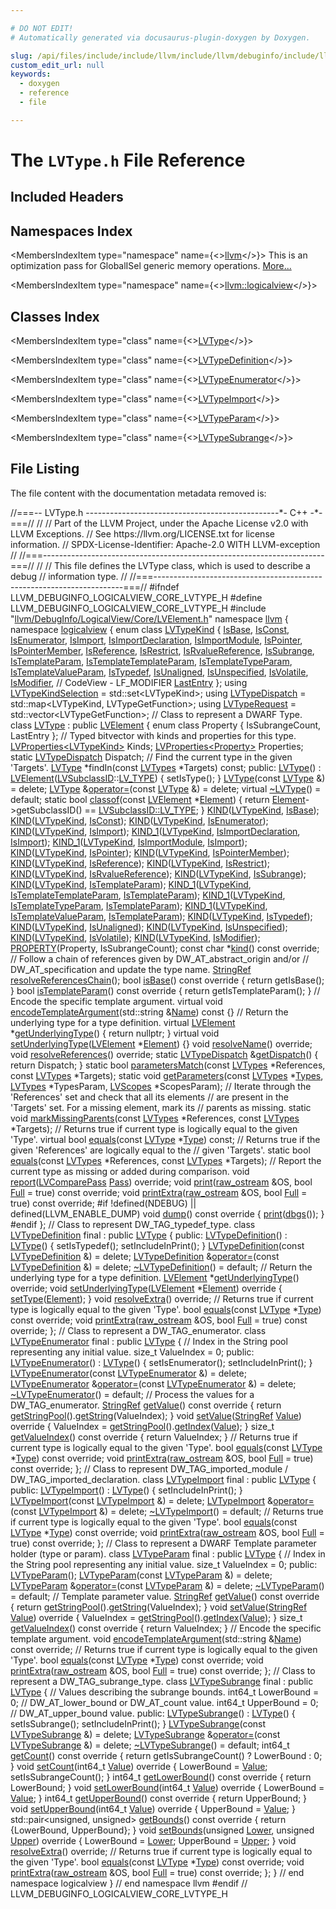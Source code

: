```yaml
---

# DO NOT EDIT!
# Automatically generated via docusaurus-plugin-doxygen by Doxygen.

slug: /api/files/include/include/llvm/include/llvm/debuginfo/include/llvm/debuginfo/logicalview/include/llvm/debuginfo/logicalview/core/lvtype-h
custom_edit_url: null
keywords:
  - doxygen
  - reference
  - file

---
```





# The `LVType.h` File Reference

<DoxygenPage pluginConfig={pluginConfig}>



## Included Headers

<IncludesList>
<IncludesListItem
  filePath="llvm/DebugInfo/LogicalView/Core/LVElement.h"
  permalink="/docs/api/files/include/include/llvm/include/llvm/debuginfo/include/llvm/debuginfo/logicalview/include/llvm/debuginfo/logicalview/core/lvelement-h"
  isLocal="true" />
</IncludesList>

## Namespaces Index

<MembersIndex>

<MembersIndexItem
  type="namespace"
  name={<><a href="/docs/api/namespaces/llvm">llvm</a></>}>
This is an optimization pass for GlobalISel generic memory operations. <a href="/docs/api/namespaces/llvm/#details">More...</a>
</MembersIndexItem>

<MembersIndexItem
  type="namespace"
  name={<><a href="/docs/api/namespaces/llvm/logicalview">llvm::logicalview</a></>}>
</MembersIndexItem>

</MembersIndex>

## Classes Index

<MembersIndex>

<MembersIndexItem
  type="class"
  name={<><a href="/docs/api/classes/llvm/logicalview/lvtype">LVType</a></>}>
</MembersIndexItem>

<MembersIndexItem
  type="class"
  name={<><a href="/docs/api/classes/llvm/logicalview/lvtypedefinition">LVTypeDefinition</a></>}>
</MembersIndexItem>

<MembersIndexItem
  type="class"
  name={<><a href="/docs/api/classes/llvm/logicalview/lvtypeenumerator">LVTypeEnumerator</a></>}>
</MembersIndexItem>

<MembersIndexItem
  type="class"
  name={<><a href="/docs/api/classes/llvm/logicalview/lvtypeimport">LVTypeImport</a></>}>
</MembersIndexItem>

<MembersIndexItem
  type="class"
  name={<><a href="/docs/api/classes/llvm/logicalview/lvtypeparam">LVTypeParam</a></>}>
</MembersIndexItem>

<MembersIndexItem
  type="class"
  name={<><a href="/docs/api/classes/llvm/logicalview/lvtypesubrange">LVTypeSubrange</a></>}>
</MembersIndexItem>

</MembersIndex>


## File Listing

The file content with the documentation metadata removed is:

<ProgramListing>

<Link id="l00001" /><CodeLine lineNumber="1"><span class="doxyHighlightComment">//===-- LVType.h ------------------------------------------------&#42;- C++ -&#42;-===//</span></CodeLine>
<Link id="l00002" /><CodeLine lineNumber="2"><span class="doxyHighlightComment">//</span></CodeLine>
<Link id="l00003" /><CodeLine lineNumber="3"><span class="doxyHighlightComment">// Part of the LLVM Project, under the Apache License v2.0 with LLVM Exceptions.</span></CodeLine>
<Link id="l00004" /><CodeLine lineNumber="4"><span class="doxyHighlightComment">// See https://llvm.org/LICENSE.txt for license information.</span></CodeLine>
<Link id="l00005" /><CodeLine lineNumber="5"><span class="doxyHighlightComment">// SPDX-License-Identifier: Apache-2.0 WITH LLVM-exception</span></CodeLine>
<Link id="l00006" /><CodeLine lineNumber="6"><span class="doxyHighlightComment">//</span></CodeLine>
<Link id="l00007" /><CodeLine lineNumber="7"><span class="doxyHighlightComment">//===----------------------------------------------------------------------===//</span></CodeLine>
<Link id="l00008" /><CodeLine lineNumber="8"><span class="doxyHighlightComment">//</span></CodeLine>
<Link id="l00009" /><CodeLine lineNumber="9"><span class="doxyHighlightComment">// This file defines the LVType class, which is used to describe a debug</span></CodeLine>
<Link id="l00010" /><CodeLine lineNumber="10"><span class="doxyHighlightComment">// information type.</span></CodeLine>
<Link id="l00011" /><CodeLine lineNumber="11"><span class="doxyHighlightComment">//</span></CodeLine>
<Link id="l00012" /><CodeLine lineNumber="12"><span class="doxyHighlightComment">//===----------------------------------------------------------------------===//</span></CodeLine>
<Link id="l00013" /><CodeLine lineNumber="13"></CodeLine>
<Link id="l00014" /><CodeLine lineNumber="14"><span class="doxyHighlightPreprocessor">#ifndef LLVM&#95;DEBUGINFO&#95;LOGICALVIEW&#95;CORE&#95;LVTYPE&#95;H</span></CodeLine>
<Link id="l00015" /><CodeLine lineNumber="15"><span class="doxyHighlightPreprocessor">#define LLVM&#95;DEBUGINFO&#95;LOGICALVIEW&#95;CORE&#95;LVTYPE&#95;H</span></CodeLine>
<Link id="l00016" /><CodeLine lineNumber="16"></CodeLine>
<Link id="l00017" /><CodeLine lineNumber="17"><span class="doxyHighlightPreprocessor">#include &quot;<a href="/docs/api/files/include/include/llvm/include/llvm/debuginfo/include/llvm/debuginfo/logicalview/include/llvm/debuginfo/logicalview/core/lvelement-h">llvm/DebugInfo/LogicalView/Core/LVElement.h</a>&quot;</span></CodeLine>
<Link id="l00018" /><CodeLine lineNumber="18"></CodeLine>
<Link id="l00019" /><CodeLine lineNumber="19"><span class="doxyHighlightKeyword">namespace </span><span class="doxyHighlight"><a href="/docs/api/namespaces/llvm">llvm</a> &#123;</span></CodeLine>
<Link id="l00020" /><CodeLine lineNumber="20"><span class="doxyHighlightKeyword">namespace </span><span class="doxyHighlight"><a href="/docs/api/namespaces/llvm/logicalview">logicalview</a> &#123;</span></CodeLine>
<Link id="l00021" /><CodeLine lineNumber="21"></CodeLine>
<Link id="l00022" /><CodeLine lineNumber="22" lineLink="/docs/api/namespaces/llvm/logicalview/#a42e90ed71f74ed914c1a0071c3675959"><span class="doxyHighlightKeyword">enum class</span><span class="doxyHighlight"> <a href="/docs/api/namespaces/llvm/logicalview/#a42e90ed71f74ed914c1a0071c3675959">LVTypeKind</a> &#123;</span></CodeLine>
<Link id="l00023" /><CodeLine lineNumber="23" lineLink="/docs/api/namespaces/llvm/logicalview/#a42e90ed71f74ed914c1a0071c3675959a27d30161f478254574e9aa22e4e9308e"><span class="doxyHighlight">  <a href="/docs/api/namespaces/llvm/logicalview/#a42e90ed71f74ed914c1a0071c3675959a27d30161f478254574e9aa22e4e9308e">IsBase</a>,</span></CodeLine>
<Link id="l00024" /><CodeLine lineNumber="24" lineLink="/docs/api/namespaces/llvm/logicalview/#a42e90ed71f74ed914c1a0071c3675959a9cdc0f911724cdf4e51e159ffd422eb2"><span class="doxyHighlight">  <a href="/docs/api/namespaces/llvm/logicalview/#a42e90ed71f74ed914c1a0071c3675959a9cdc0f911724cdf4e51e159ffd422eb2">IsConst</a>,</span></CodeLine>
<Link id="l00025" /><CodeLine lineNumber="25" lineLink="/docs/api/namespaces/llvm/logicalview/#a42e90ed71f74ed914c1a0071c3675959adfc2cc6f9d0a4b4dff42662efcf06db7"><span class="doxyHighlight">  <a href="/docs/api/namespaces/llvm/logicalview/#a42e90ed71f74ed914c1a0071c3675959adfc2cc6f9d0a4b4dff42662efcf06db7">IsEnumerator</a>,</span></CodeLine>
<Link id="l00026" /><CodeLine lineNumber="26" lineLink="/docs/api/namespaces/llvm/logicalview/#a42e90ed71f74ed914c1a0071c3675959aab2c864cef0fda56b0b3012d07264190"><span class="doxyHighlight">  <a href="/docs/api/namespaces/llvm/logicalview/#a42e90ed71f74ed914c1a0071c3675959aab2c864cef0fda56b0b3012d07264190">IsImport</a>,</span></CodeLine>
<Link id="l00027" /><CodeLine lineNumber="27" lineLink="/docs/api/namespaces/llvm/logicalview/#a42e90ed71f74ed914c1a0071c3675959ab448965085aa15832e001c4085cb146e"><span class="doxyHighlight">  <a href="/docs/api/namespaces/llvm/logicalview/#a42e90ed71f74ed914c1a0071c3675959ab448965085aa15832e001c4085cb146e">IsImportDeclaration</a>,</span></CodeLine>
<Link id="l00028" /><CodeLine lineNumber="28" lineLink="/docs/api/namespaces/llvm/logicalview/#a42e90ed71f74ed914c1a0071c3675959aee52f0d1bfcb87da5a9a6d654e99a1ff"><span class="doxyHighlight">  <a href="/docs/api/namespaces/llvm/logicalview/#a42e90ed71f74ed914c1a0071c3675959aee52f0d1bfcb87da5a9a6d654e99a1ff">IsImportModule</a>,</span></CodeLine>
<Link id="l00029" /><CodeLine lineNumber="29" lineLink="/docs/api/namespaces/llvm/logicalview/#a42e90ed71f74ed914c1a0071c3675959a19f24dd953415de0a5f45a41b2067669"><span class="doxyHighlight">  <a href="/docs/api/namespaces/llvm/logicalview/#a42e90ed71f74ed914c1a0071c3675959a19f24dd953415de0a5f45a41b2067669">IsPointer</a>,</span></CodeLine>
<Link id="l00030" /><CodeLine lineNumber="30" lineLink="/docs/api/namespaces/llvm/logicalview/#a42e90ed71f74ed914c1a0071c3675959a5201fb8ce4d67dac658faafcf35126c5"><span class="doxyHighlight">  <a href="/docs/api/namespaces/llvm/logicalview/#a42e90ed71f74ed914c1a0071c3675959a5201fb8ce4d67dac658faafcf35126c5">IsPointerMember</a>,</span></CodeLine>
<Link id="l00031" /><CodeLine lineNumber="31" lineLink="/docs/api/namespaces/llvm/logicalview/#a42e90ed71f74ed914c1a0071c3675959ac84a54f21f416b509fb9625005d7d86f"><span class="doxyHighlight">  <a href="/docs/api/namespaces/llvm/logicalview/#a42e90ed71f74ed914c1a0071c3675959ac84a54f21f416b509fb9625005d7d86f">IsReference</a>,</span></CodeLine>
<Link id="l00032" /><CodeLine lineNumber="32" lineLink="/docs/api/namespaces/llvm/logicalview/#a42e90ed71f74ed914c1a0071c3675959ac9e9ce1021f3850599b60e82dab4cc11"><span class="doxyHighlight">  <a href="/docs/api/namespaces/llvm/logicalview/#a42e90ed71f74ed914c1a0071c3675959ac9e9ce1021f3850599b60e82dab4cc11">IsRestrict</a>,</span></CodeLine>
<Link id="l00033" /><CodeLine lineNumber="33" lineLink="/docs/api/namespaces/llvm/logicalview/#a42e90ed71f74ed914c1a0071c3675959af31bdcf5bf2c18a6b7164fe0bbe442ef"><span class="doxyHighlight">  <a href="/docs/api/namespaces/llvm/logicalview/#a42e90ed71f74ed914c1a0071c3675959af31bdcf5bf2c18a6b7164fe0bbe442ef">IsRvalueReference</a>,</span></CodeLine>
<Link id="l00034" /><CodeLine lineNumber="34" lineLink="/docs/api/namespaces/llvm/logicalview/#a42e90ed71f74ed914c1a0071c3675959a6970de7386fb6f138ea1dd68ae1224fa"><span class="doxyHighlight">  <a href="/docs/api/namespaces/llvm/logicalview/#a42e90ed71f74ed914c1a0071c3675959a6970de7386fb6f138ea1dd68ae1224fa">IsSubrange</a>,</span></CodeLine>
<Link id="l00035" /><CodeLine lineNumber="35" lineLink="/docs/api/namespaces/llvm/logicalview/#a42e90ed71f74ed914c1a0071c3675959a5beed8dec8ae60b797c2fd500c7613f3"><span class="doxyHighlight">  <a href="/docs/api/namespaces/llvm/logicalview/#a42e90ed71f74ed914c1a0071c3675959a5beed8dec8ae60b797c2fd500c7613f3">IsTemplateParam</a>,</span></CodeLine>
<Link id="l00036" /><CodeLine lineNumber="36" lineLink="/docs/api/namespaces/llvm/logicalview/#a42e90ed71f74ed914c1a0071c3675959a2cc4025e19a33607ca47ebaf86f0dbbd"><span class="doxyHighlight">  <a href="/docs/api/namespaces/llvm/logicalview/#a42e90ed71f74ed914c1a0071c3675959a2cc4025e19a33607ca47ebaf86f0dbbd">IsTemplateTemplateParam</a>,</span></CodeLine>
<Link id="l00037" /><CodeLine lineNumber="37" lineLink="/docs/api/namespaces/llvm/logicalview/#a42e90ed71f74ed914c1a0071c3675959a2846ca9ab68ef7f8c0c93f97be4b74cf"><span class="doxyHighlight">  <a href="/docs/api/namespaces/llvm/logicalview/#a42e90ed71f74ed914c1a0071c3675959a2846ca9ab68ef7f8c0c93f97be4b74cf">IsTemplateTypeParam</a>,</span></CodeLine>
<Link id="l00038" /><CodeLine lineNumber="38" lineLink="/docs/api/namespaces/llvm/logicalview/#a42e90ed71f74ed914c1a0071c3675959aa9b89717da55845abfd49bb409bc9edd"><span class="doxyHighlight">  <a href="/docs/api/namespaces/llvm/logicalview/#a42e90ed71f74ed914c1a0071c3675959aa9b89717da55845abfd49bb409bc9edd">IsTemplateValueParam</a>,</span></CodeLine>
<Link id="l00039" /><CodeLine lineNumber="39" lineLink="/docs/api/namespaces/llvm/logicalview/#a42e90ed71f74ed914c1a0071c3675959a0036ad38162eab21eb3d8426413cdb27"><span class="doxyHighlight">  <a href="/docs/api/namespaces/llvm/logicalview/#a42e90ed71f74ed914c1a0071c3675959a0036ad38162eab21eb3d8426413cdb27">IsTypedef</a>,</span></CodeLine>
<Link id="l00040" /><CodeLine lineNumber="40" lineLink="/docs/api/namespaces/llvm/logicalview/#a42e90ed71f74ed914c1a0071c3675959ab522e0ae17512e87b4d05a7e71c45ae9"><span class="doxyHighlight">  <a href="/docs/api/namespaces/llvm/logicalview/#a42e90ed71f74ed914c1a0071c3675959ab522e0ae17512e87b4d05a7e71c45ae9">IsUnaligned</a>,</span></CodeLine>
<Link id="l00041" /><CodeLine lineNumber="41" lineLink="/docs/api/namespaces/llvm/logicalview/#a42e90ed71f74ed914c1a0071c3675959ad8dd6587a1c5498a3f6f494891690030"><span class="doxyHighlight">  <a href="/docs/api/namespaces/llvm/logicalview/#a3d5fc908e2b7551e895442fe95e2b090ad8dd6587a1c5498a3f6f494891690030">IsUnspecified</a>,</span></CodeLine>
<Link id="l00042" /><CodeLine lineNumber="42" lineLink="/docs/api/namespaces/llvm/logicalview/#a42e90ed71f74ed914c1a0071c3675959a91910055328efee268d3064e78fb06c7"><span class="doxyHighlight">  <a href="/docs/api/namespaces/llvm/logicalview/#a42e90ed71f74ed914c1a0071c3675959a91910055328efee268d3064e78fb06c7">IsVolatile</a>,</span></CodeLine>
<Link id="l00043" /><CodeLine lineNumber="43" lineLink="/docs/api/namespaces/llvm/logicalview/#a42e90ed71f74ed914c1a0071c3675959a554eb977980380a21589ac27aeface40"><span class="doxyHighlight">  <a href="/docs/api/namespaces/llvm/logicalview/#a42e90ed71f74ed914c1a0071c3675959a554eb977980380a21589ac27aeface40">IsModifier</a>, </span><span class="doxyHighlightComment">// CodeView - LF&#95;MODIFIER</span></CodeLine>
<Link id="l00044" /><CodeLine lineNumber="44" lineLink="/docs/api/namespaces/llvm/logicalview/#a42e90ed71f74ed914c1a0071c3675959aa8dd94192f46c5d6b627fa48d2232456"><span class="doxyHighlight">  <a href="/docs/api/namespaces/llvm/logicalview/#a67a0a9e98b6eba7815f33e0e25ab4a3daa8dd94192f46c5d6b627fa48d2232456">LastEntry</a></span></CodeLine>
<Link id="l00045" /><CodeLine lineNumber="45"><span class="doxyHighlight">&#125;;</span></CodeLine>
<Link id="l00046" /><CodeLine lineNumber="46" lineLink="/docs/api/namespaces/llvm/logicalview/#a905ebf8ee2c6feec80dac2d1ce52e0c2"><span class="doxyHighlightKeyword">using </span><span class="doxyHighlight"><a href="/docs/api/namespaces/llvm/logicalview/#a905ebf8ee2c6feec80dac2d1ce52e0c2">LVTypeKindSelection</a> = std::set&lt;LVTypeKind&gt;;</span></CodeLine>
<Link id="l00047" /><CodeLine lineNumber="47" lineLink="/docs/api/namespaces/llvm/logicalview/#a4e327fefcccc07b53ae8bc6911691a26"><span class="doxyHighlightKeyword">using </span><span class="doxyHighlight"><a href="/docs/api/namespaces/llvm/logicalview/#a4e327fefcccc07b53ae8bc6911691a26">LVTypeDispatch</a> = std::map&lt;LVTypeKind, LVTypeGetFunction&gt;;</span></CodeLine>
<Link id="l00048" /><CodeLine lineNumber="48" lineLink="/docs/api/namespaces/llvm/logicalview/#a878dd30bd1b4f0c4abe5fc0d15769ca4"><span class="doxyHighlightKeyword">using </span><span class="doxyHighlight"><a href="/docs/api/namespaces/llvm/logicalview/#a878dd30bd1b4f0c4abe5fc0d15769ca4">LVTypeRequest</a> = std::vector&lt;LVTypeGetFunction&gt;;</span></CodeLine>
<Link id="l00049" /><CodeLine lineNumber="49"></CodeLine>
<Link id="l00050" /><CodeLine lineNumber="50"><span class="doxyHighlightComment">// Class to represent a DWARF Type.</span></CodeLine>
<Link id="l00051" /><CodeLine lineNumber="51" lineLink="/docs/api/classes/llvm/logicalview/lvtype"><span class="doxyHighlightKeyword">class </span><span class="doxyHighlight"><a href="/docs/api/classes/llvm/logicalview/lvtype/#a9b1a64632e0bf7ffc9bfc40032f0c5fc">LVType</a> : </span><span class="doxyHighlightKeyword">public</span><span class="doxyHighlight"> <a href="/docs/api/classes/llvm/logicalview/lvelement/#a472b2d467bd099e1735f895c415ae034">LVElement</a> &#123;</span></CodeLine>
<Link id="l00052" /><CodeLine lineNumber="52"><span class="doxyHighlight">  </span><span class="doxyHighlightKeyword">enum class</span><span class="doxyHighlight"> Property &#123; IsSubrangeCount, LastEntry &#125;;</span></CodeLine>
<Link id="l00053" /><CodeLine lineNumber="53"></CodeLine>
<Link id="l00054" /><CodeLine lineNumber="54"><span class="doxyHighlight">  </span><span class="doxyHighlightComment">// Typed bitvector with kinds and properties for this type.</span></CodeLine>
<Link id="l00055" /><CodeLine lineNumber="55"><span class="doxyHighlight">  <a href="/docs/api/classes/llvm/logicalview/lvproperties">LVProperties&lt;LVTypeKind&gt;</a> Kinds;</span></CodeLine>
<Link id="l00056" /><CodeLine lineNumber="56"><span class="doxyHighlight">  <a href="/docs/api/classes/llvm/logicalview/lvproperties">LVProperties&lt;Property&gt;</a> Properties;</span></CodeLine>
<Link id="l00057" /><CodeLine lineNumber="57"><span class="doxyHighlight">  </span><span class="doxyHighlightKeyword">static</span><span class="doxyHighlight"> <a href="/docs/api/namespaces/llvm/logicalview/#a4e327fefcccc07b53ae8bc6911691a26">LVTypeDispatch</a> Dispatch;</span></CodeLine>
<Link id="l00058" /><CodeLine lineNumber="58"></CodeLine>
<Link id="l00059" /><CodeLine lineNumber="59"><span class="doxyHighlight">  </span><span class="doxyHighlightComment">// Find the current type in the given &#39;Targets&#39;.</span></CodeLine>
<Link id="l00060" /><CodeLine lineNumber="60"><span class="doxyHighlight">  <a href="/docs/api/classes/llvm/logicalview/lvtype/#a9b1a64632e0bf7ffc9bfc40032f0c5fc">LVType</a> &#42;findIn(</span><span class="doxyHighlightKeyword">const</span><span class="doxyHighlight"> <a href="/docs/api/namespaces/llvm/logicalview/#aef1328881e2236584b34de4050631e4b">LVTypes</a> &#42;Targets) </span><span class="doxyHighlightKeyword">const</span><span class="doxyHighlight">;</span></CodeLine>
<Link id="l00061" /><CodeLine lineNumber="61"></CodeLine>
<Link id="l00062" /><CodeLine lineNumber="62"><span class="doxyHighlightKeyword">public</span><span class="doxyHighlight">:</span></CodeLine>
<Link id="l00063" /><CodeLine lineNumber="63" lineLink="/docs/api/classes/llvm/logicalview/lvtype/#a9b1a64632e0bf7ffc9bfc40032f0c5fc"><span class="doxyHighlight">  <a href="/docs/api/classes/llvm/logicalview/lvtype/#a9b1a64632e0bf7ffc9bfc40032f0c5fc">LVType</a>() : <a href="/docs/api/classes/llvm/logicalview/lvelement/#a472b2d467bd099e1735f895c415ae034">LVElement</a>(<a href="/docs/api/namespaces/llvm/logicalview/#ac5b889725ac97a28717b8f8de99c9797">LVSubclassID</a>::<a href="/docs/api/namespaces/llvm/logicalview/#ac5b889725ac97a28717b8f8de99c9797a3e27322a39db745b139d2fa299bd35be">LV&#95;TYPE</a>) &#123; setIsType(); &#125;</span></CodeLine>
<Link id="l00064" /><CodeLine lineNumber="64" lineLink="/docs/api/classes/llvm/logicalview/lvtype/#a5785c00363a4982543a733e306bfe7c8"><span class="doxyHighlight">  <a href="/docs/api/classes/llvm/logicalview/lvtype/#a5785c00363a4982543a733e306bfe7c8">LVType</a>(</span><span class="doxyHighlightKeyword">const</span><span class="doxyHighlight"> <a href="/docs/api/classes/llvm/logicalview/lvtype/#a9b1a64632e0bf7ffc9bfc40032f0c5fc">LVType</a> &amp;) = </span><span class="doxyHighlightKeyword">delete</span><span class="doxyHighlight">;</span></CodeLine>
<Link id="l00065" /><CodeLine lineNumber="65" lineLink="/docs/api/classes/llvm/logicalview/lvtype/#a7dec5a7627374358407d5119430effde"><span class="doxyHighlight">  <a href="/docs/api/classes/llvm/logicalview/lvtype/#a9b1a64632e0bf7ffc9bfc40032f0c5fc">LVType</a> &amp;<a href="/docs/api/classes/llvm/logicalview/lvtype/#a7dec5a7627374358407d5119430effde">operator=</a>(</span><span class="doxyHighlightKeyword">const</span><span class="doxyHighlight"> <a href="/docs/api/classes/llvm/logicalview/lvtype/#a9b1a64632e0bf7ffc9bfc40032f0c5fc">LVType</a> &amp;) = </span><span class="doxyHighlightKeyword">delete</span><span class="doxyHighlight">;</span></CodeLine>
<Link id="l00066" /><CodeLine lineNumber="66" lineLink="/docs/api/classes/llvm/logicalview/lvtype/#a3183150593e965b78f0e8cb8b220b20a"><span class="doxyHighlight">  </span><span class="doxyHighlightKeyword">virtual</span><span class="doxyHighlight"> <a href="/docs/api/classes/llvm/logicalview/lvtype/#a3183150593e965b78f0e8cb8b220b20a">~LVType</a>() = </span><span class="doxyHighlightKeywordFlow">default</span><span class="doxyHighlight">;</span></CodeLine>
<Link id="l00067" /><CodeLine lineNumber="67"></CodeLine>
<Link id="l00068" /><CodeLine lineNumber="68" lineLink="/docs/api/classes/llvm/logicalview/lvtype/#add1e5a1a24cd4eb93f4566213529abc4"><span class="doxyHighlight">  </span><span class="doxyHighlightKeyword">static</span><span class="doxyHighlight"> </span><span class="doxyHighlightKeywordType">bool</span><span class="doxyHighlight"> <a href="/docs/api/classes/llvm/logicalview/lvtype/#add1e5a1a24cd4eb93f4566213529abc4">classof</a>(</span><span class="doxyHighlightKeyword">const</span><span class="doxyHighlight"> <a href="/docs/api/classes/llvm/logicalview/lvelement/#a472b2d467bd099e1735f895c415ae034">LVElement</a> &#42;<a href="/docs/api/classes/llvm/logicalview/lvobject/#a0443a6aea3e495934ac8b6da347b18cc">Element</a>) &#123;</span></CodeLine>
<Link id="l00069" /><CodeLine lineNumber="69"><span class="doxyHighlight">    </span><span class="doxyHighlightKeywordFlow">return</span><span class="doxyHighlight"> <a href="/docs/api/classes/llvm/logicalview/lvobject/#a0443a6aea3e495934ac8b6da347b18cc">Element</a>-&gt;getSubclassID() == <a href="/docs/api/namespaces/llvm/logicalview/#ac5b889725ac97a28717b8f8de99c9797a3e27322a39db745b139d2fa299bd35be">LVSubclassID::LV&#95;TYPE</a>;</span></CodeLine>
<Link id="l00070" /><CodeLine lineNumber="70"><span class="doxyHighlight">  &#125;</span></CodeLine>
<Link id="l00071" /><CodeLine lineNumber="71"></CodeLine>
<Link id="l00072" /><CodeLine lineNumber="72" lineLink="/docs/api/classes/llvm/logicalview/lvtype/#a3bcf1905ee83054b53ef0d3bc1e73e7d"><span class="doxyHighlight">  <a href="/docs/api/classes/llvm/logicalview/lvtype/#a3bcf1905ee83054b53ef0d3bc1e73e7d">KIND</a>(<a href="/docs/api/namespaces/llvm/logicalview/#a42e90ed71f74ed914c1a0071c3675959">LVTypeKind</a>, <a href="/docs/api/namespaces/llvm/logicalview/#a42e90ed71f74ed914c1a0071c3675959a27d30161f478254574e9aa22e4e9308e">IsBase</a>);</span></CodeLine>
<Link id="l00073" /><CodeLine lineNumber="73" lineLink="/docs/api/classes/llvm/logicalview/lvtype/#a5359b35161700f5168de34a5040ad6f0"><span class="doxyHighlight">  <a href="/docs/api/classes/llvm/logicalview/lvtype/#a5359b35161700f5168de34a5040ad6f0">KIND</a>(<a href="/docs/api/namespaces/llvm/logicalview/#a42e90ed71f74ed914c1a0071c3675959">LVTypeKind</a>, <a href="/docs/api/namespaces/llvm/logicalview/#a42e90ed71f74ed914c1a0071c3675959a9cdc0f911724cdf4e51e159ffd422eb2">IsConst</a>);</span></CodeLine>
<Link id="l00074" /><CodeLine lineNumber="74" lineLink="/docs/api/classes/llvm/logicalview/lvtype/#a0f05d84f9cd2869b93857fd95ad8c1e5"><span class="doxyHighlight">  <a href="/docs/api/classes/llvm/logicalview/lvtype/#a0f05d84f9cd2869b93857fd95ad8c1e5">KIND</a>(<a href="/docs/api/namespaces/llvm/logicalview/#a42e90ed71f74ed914c1a0071c3675959">LVTypeKind</a>, <a href="/docs/api/namespaces/llvm/logicalview/#a42e90ed71f74ed914c1a0071c3675959adfc2cc6f9d0a4b4dff42662efcf06db7">IsEnumerator</a>);</span></CodeLine>
<Link id="l00075" /><CodeLine lineNumber="75" lineLink="/docs/api/classes/llvm/logicalview/lvtype/#aa1e966ddc25c3c987773477dff8e4335"><span class="doxyHighlight">  <a href="/docs/api/classes/llvm/logicalview/lvtype/#aa1e966ddc25c3c987773477dff8e4335">KIND</a>(<a href="/docs/api/namespaces/llvm/logicalview/#a42e90ed71f74ed914c1a0071c3675959">LVTypeKind</a>, <a href="/docs/api/namespaces/llvm/logicalview/#a42e90ed71f74ed914c1a0071c3675959aab2c864cef0fda56b0b3012d07264190">IsImport</a>);</span></CodeLine>
<Link id="l00076" /><CodeLine lineNumber="76" lineLink="/docs/api/classes/llvm/logicalview/lvtype/#a6e4edc841ebc3988aaad3ec4093fc773"><span class="doxyHighlight">  <a href="/docs/api/classes/llvm/logicalview/lvtype/#a6e4edc841ebc3988aaad3ec4093fc773">KIND&#95;1</a>(<a href="/docs/api/namespaces/llvm/logicalview/#a42e90ed71f74ed914c1a0071c3675959">LVTypeKind</a>, <a href="/docs/api/namespaces/llvm/logicalview/#a42e90ed71f74ed914c1a0071c3675959ab448965085aa15832e001c4085cb146e">IsImportDeclaration</a>, <a href="/docs/api/namespaces/llvm/logicalview/#a42e90ed71f74ed914c1a0071c3675959aab2c864cef0fda56b0b3012d07264190">IsImport</a>);</span></CodeLine>
<Link id="l00077" /><CodeLine lineNumber="77" lineLink="/docs/api/classes/llvm/logicalview/lvtype/#a0950e21730326b5fc1f052f56430240d"><span class="doxyHighlight">  <a href="/docs/api/classes/llvm/logicalview/lvtype/#a0950e21730326b5fc1f052f56430240d">KIND&#95;1</a>(<a href="/docs/api/namespaces/llvm/logicalview/#a42e90ed71f74ed914c1a0071c3675959">LVTypeKind</a>, <a href="/docs/api/namespaces/llvm/logicalview/#a42e90ed71f74ed914c1a0071c3675959aee52f0d1bfcb87da5a9a6d654e99a1ff">IsImportModule</a>, <a href="/docs/api/namespaces/llvm/logicalview/#a42e90ed71f74ed914c1a0071c3675959aab2c864cef0fda56b0b3012d07264190">IsImport</a>);</span></CodeLine>
<Link id="l00078" /><CodeLine lineNumber="78" lineLink="/docs/api/classes/llvm/logicalview/lvtype/#a6ceb58a42cb7f0a0d797aa222c1fad50"><span class="doxyHighlight">  <a href="/docs/api/classes/llvm/logicalview/lvtype/#a6ceb58a42cb7f0a0d797aa222c1fad50">KIND</a>(<a href="/docs/api/namespaces/llvm/logicalview/#a42e90ed71f74ed914c1a0071c3675959">LVTypeKind</a>, <a href="/docs/api/namespaces/llvm/logicalview/#a42e90ed71f74ed914c1a0071c3675959a19f24dd953415de0a5f45a41b2067669">IsPointer</a>);</span></CodeLine>
<Link id="l00079" /><CodeLine lineNumber="79" lineLink="/docs/api/classes/llvm/logicalview/lvtype/#ab76d9dc2c3b3799abb78ee14ea868e9e"><span class="doxyHighlight">  <a href="/docs/api/classes/llvm/logicalview/lvtype/#ab76d9dc2c3b3799abb78ee14ea868e9e">KIND</a>(<a href="/docs/api/namespaces/llvm/logicalview/#a42e90ed71f74ed914c1a0071c3675959">LVTypeKind</a>, <a href="/docs/api/namespaces/llvm/logicalview/#a42e90ed71f74ed914c1a0071c3675959a5201fb8ce4d67dac658faafcf35126c5">IsPointerMember</a>);</span></CodeLine>
<Link id="l00080" /><CodeLine lineNumber="80" lineLink="/docs/api/classes/llvm/logicalview/lvtype/#a6464252b72adbebc7923c567bf4b7f7c"><span class="doxyHighlight">  <a href="/docs/api/classes/llvm/logicalview/lvtype/#a6464252b72adbebc7923c567bf4b7f7c">KIND</a>(<a href="/docs/api/namespaces/llvm/logicalview/#a42e90ed71f74ed914c1a0071c3675959">LVTypeKind</a>, <a href="/docs/api/namespaces/llvm/logicalview/#a42e90ed71f74ed914c1a0071c3675959ac84a54f21f416b509fb9625005d7d86f">IsReference</a>);</span></CodeLine>
<Link id="l00081" /><CodeLine lineNumber="81" lineLink="/docs/api/classes/llvm/logicalview/lvtype/#a4bfee77dc2a9b74bfb54fae6124eade3"><span class="doxyHighlight">  <a href="/docs/api/classes/llvm/logicalview/lvtype/#a4bfee77dc2a9b74bfb54fae6124eade3">KIND</a>(<a href="/docs/api/namespaces/llvm/logicalview/#a42e90ed71f74ed914c1a0071c3675959">LVTypeKind</a>, <a href="/docs/api/namespaces/llvm/logicalview/#a42e90ed71f74ed914c1a0071c3675959ac9e9ce1021f3850599b60e82dab4cc11">IsRestrict</a>);</span></CodeLine>
<Link id="l00082" /><CodeLine lineNumber="82" lineLink="/docs/api/classes/llvm/logicalview/lvtype/#a07d279b29f14e9915e2a848601c47980"><span class="doxyHighlight">  <a href="/docs/api/classes/llvm/logicalview/lvtype/#a07d279b29f14e9915e2a848601c47980">KIND</a>(<a href="/docs/api/namespaces/llvm/logicalview/#a42e90ed71f74ed914c1a0071c3675959">LVTypeKind</a>, <a href="/docs/api/namespaces/llvm/logicalview/#a42e90ed71f74ed914c1a0071c3675959af31bdcf5bf2c18a6b7164fe0bbe442ef">IsRvalueReference</a>);</span></CodeLine>
<Link id="l00083" /><CodeLine lineNumber="83" lineLink="/docs/api/classes/llvm/logicalview/lvtype/#ae6fdd81814a748a1b54ea1e8d763d17a"><span class="doxyHighlight">  <a href="/docs/api/classes/llvm/logicalview/lvtype/#ae6fdd81814a748a1b54ea1e8d763d17a">KIND</a>(<a href="/docs/api/namespaces/llvm/logicalview/#a42e90ed71f74ed914c1a0071c3675959">LVTypeKind</a>, <a href="/docs/api/namespaces/llvm/logicalview/#a42e90ed71f74ed914c1a0071c3675959a6970de7386fb6f138ea1dd68ae1224fa">IsSubrange</a>);</span></CodeLine>
<Link id="l00084" /><CodeLine lineNumber="84" lineLink="/docs/api/classes/llvm/logicalview/lvtype/#a087ae0f97d7da1dc74deee48d16f8f70"><span class="doxyHighlight">  <a href="/docs/api/classes/llvm/logicalview/lvtype/#a087ae0f97d7da1dc74deee48d16f8f70">KIND</a>(<a href="/docs/api/namespaces/llvm/logicalview/#a42e90ed71f74ed914c1a0071c3675959">LVTypeKind</a>, <a href="/docs/api/namespaces/llvm/logicalview/#a42e90ed71f74ed914c1a0071c3675959a5beed8dec8ae60b797c2fd500c7613f3">IsTemplateParam</a>);</span></CodeLine>
<Link id="l00085" /><CodeLine lineNumber="85" lineLink="/docs/api/classes/llvm/logicalview/lvtype/#ab5746cc7ff8ff871b4553b3b6d1e8e51"><span class="doxyHighlight">  <a href="/docs/api/classes/llvm/logicalview/lvtype/#ab5746cc7ff8ff871b4553b3b6d1e8e51">KIND&#95;1</a>(<a href="/docs/api/namespaces/llvm/logicalview/#a42e90ed71f74ed914c1a0071c3675959">LVTypeKind</a>, <a href="/docs/api/namespaces/llvm/logicalview/#a42e90ed71f74ed914c1a0071c3675959a2cc4025e19a33607ca47ebaf86f0dbbd">IsTemplateTemplateParam</a>, <a href="/docs/api/namespaces/llvm/logicalview/#a42e90ed71f74ed914c1a0071c3675959a5beed8dec8ae60b797c2fd500c7613f3">IsTemplateParam</a>);</span></CodeLine>
<Link id="l00086" /><CodeLine lineNumber="86" lineLink="/docs/api/classes/llvm/logicalview/lvtype/#afb51ecffeae93c90c5850d3d3c3ab79f"><span class="doxyHighlight">  <a href="/docs/api/classes/llvm/logicalview/lvtype/#afb51ecffeae93c90c5850d3d3c3ab79f">KIND&#95;1</a>(<a href="/docs/api/namespaces/llvm/logicalview/#a42e90ed71f74ed914c1a0071c3675959">LVTypeKind</a>, <a href="/docs/api/namespaces/llvm/logicalview/#a42e90ed71f74ed914c1a0071c3675959a2846ca9ab68ef7f8c0c93f97be4b74cf">IsTemplateTypeParam</a>, <a href="/docs/api/namespaces/llvm/logicalview/#a42e90ed71f74ed914c1a0071c3675959a5beed8dec8ae60b797c2fd500c7613f3">IsTemplateParam</a>);</span></CodeLine>
<Link id="l00087" /><CodeLine lineNumber="87" lineLink="/docs/api/classes/llvm/logicalview/lvtype/#af0f5481f6b6420207a7b5b554f052661"><span class="doxyHighlight">  <a href="/docs/api/classes/llvm/logicalview/lvtype/#af0f5481f6b6420207a7b5b554f052661">KIND&#95;1</a>(<a href="/docs/api/namespaces/llvm/logicalview/#a42e90ed71f74ed914c1a0071c3675959">LVTypeKind</a>, <a href="/docs/api/namespaces/llvm/logicalview/#a42e90ed71f74ed914c1a0071c3675959aa9b89717da55845abfd49bb409bc9edd">IsTemplateValueParam</a>, <a href="/docs/api/namespaces/llvm/logicalview/#a42e90ed71f74ed914c1a0071c3675959a5beed8dec8ae60b797c2fd500c7613f3">IsTemplateParam</a>);</span></CodeLine>
<Link id="l00088" /><CodeLine lineNumber="88" lineLink="/docs/api/classes/llvm/logicalview/lvtype/#a5d01d356c7ca99b631af260620de393c"><span class="doxyHighlight">  <a href="/docs/api/classes/llvm/logicalview/lvtype/#a5d01d356c7ca99b631af260620de393c">KIND</a>(<a href="/docs/api/namespaces/llvm/logicalview/#a42e90ed71f74ed914c1a0071c3675959">LVTypeKind</a>, <a href="/docs/api/namespaces/llvm/logicalview/#a42e90ed71f74ed914c1a0071c3675959a0036ad38162eab21eb3d8426413cdb27">IsTypedef</a>);</span></CodeLine>
<Link id="l00089" /><CodeLine lineNumber="89" lineLink="/docs/api/classes/llvm/logicalview/lvtype/#ac55ea40d360cfaa58b1620a6d91b0bf2"><span class="doxyHighlight">  <a href="/docs/api/classes/llvm/logicalview/lvtype/#ac55ea40d360cfaa58b1620a6d91b0bf2">KIND</a>(<a href="/docs/api/namespaces/llvm/logicalview/#a42e90ed71f74ed914c1a0071c3675959">LVTypeKind</a>, <a href="/docs/api/namespaces/llvm/logicalview/#a42e90ed71f74ed914c1a0071c3675959ab522e0ae17512e87b4d05a7e71c45ae9">IsUnaligned</a>);</span></CodeLine>
<Link id="l00090" /><CodeLine lineNumber="90" lineLink="/docs/api/classes/llvm/logicalview/lvtype/#a45195839c7ca022ee729dadbfe65364f"><span class="doxyHighlight">  <a href="/docs/api/classes/llvm/logicalview/lvtype/#a45195839c7ca022ee729dadbfe65364f">KIND</a>(<a href="/docs/api/namespaces/llvm/logicalview/#a42e90ed71f74ed914c1a0071c3675959">LVTypeKind</a>, <a href="/docs/api/namespaces/llvm/logicalview/#a3d5fc908e2b7551e895442fe95e2b090ad8dd6587a1c5498a3f6f494891690030">IsUnspecified</a>);</span></CodeLine>
<Link id="l00091" /><CodeLine lineNumber="91" lineLink="/docs/api/classes/llvm/logicalview/lvtype/#a75b01920073deb3a72e5634dfd8e3307"><span class="doxyHighlight">  <a href="/docs/api/classes/llvm/logicalview/lvtype/#a75b01920073deb3a72e5634dfd8e3307">KIND</a>(<a href="/docs/api/namespaces/llvm/logicalview/#a42e90ed71f74ed914c1a0071c3675959">LVTypeKind</a>, <a href="/docs/api/namespaces/llvm/logicalview/#a42e90ed71f74ed914c1a0071c3675959a91910055328efee268d3064e78fb06c7">IsVolatile</a>);</span></CodeLine>
<Link id="l00092" /><CodeLine lineNumber="92" lineLink="/docs/api/classes/llvm/logicalview/lvtype/#a9bd3900245f0cb290b71c29000f1fda3"><span class="doxyHighlight">  <a href="/docs/api/classes/llvm/logicalview/lvtype/#a9bd3900245f0cb290b71c29000f1fda3">KIND</a>(<a href="/docs/api/namespaces/llvm/logicalview/#a42e90ed71f74ed914c1a0071c3675959">LVTypeKind</a>, <a href="/docs/api/namespaces/llvm/logicalview/#a42e90ed71f74ed914c1a0071c3675959a554eb977980380a21589ac27aeface40">IsModifier</a>);</span></CodeLine>
<Link id="l00093" /><CodeLine lineNumber="93"></CodeLine>
<Link id="l00094" /><CodeLine lineNumber="94" lineLink="/docs/api/classes/llvm/logicalview/lvtype/#a758f05fd6104215ce72e30cd3e0e719a"><span class="doxyHighlight">  <a href="/docs/api/classes/llvm/logicalview/lvtype/#a758f05fd6104215ce72e30cd3e0e719a">PROPERTY</a>(Property, IsSubrangeCount);</span></CodeLine>
<Link id="l00095" /><CodeLine lineNumber="95"></CodeLine>
<Link id="l00096" /><CodeLine lineNumber="96"><span class="doxyHighlight">  </span><span class="doxyHighlightKeyword">const</span><span class="doxyHighlight"> </span><span class="doxyHighlightKeywordType">char</span><span class="doxyHighlight"> &#42;<a href="/docs/api/classes/llvm/logicalview/lvtype/#aa7cbe68716ea91cac7c8711ba94adc7a">kind</a>() </span><span class="doxyHighlightKeyword">const override</span><span class="doxyHighlight">;</span></CodeLine>
<Link id="l00097" /><CodeLine lineNumber="97"></CodeLine>
<Link id="l00098" /><CodeLine lineNumber="98"><span class="doxyHighlight">  </span><span class="doxyHighlightComment">// Follow a chain of references given by DW&#95;AT&#95;abstract&#95;origin and/or</span></CodeLine>
<Link id="l00099" /><CodeLine lineNumber="99"><span class="doxyHighlight">  </span><span class="doxyHighlightComment">// DW&#95;AT&#95;specification and update the type name.</span></CodeLine>
<Link id="l00100" /><CodeLine lineNumber="100"><span class="doxyHighlight">  <a href="/docs/api/classes/llvm/stringref">StringRef</a> <a href="/docs/api/classes/llvm/logicalview/lvtype/#a7371673afce4f6e355aa0fa3ce9e34f6">resolveReferencesChain</a>();</span></CodeLine>
<Link id="l00101" /><CodeLine lineNumber="101"></CodeLine>
<Link id="l00102" /><CodeLine lineNumber="102" lineLink="/docs/api/classes/llvm/logicalview/lvtype/#a970aaae8c69d9db742d92cc5adfffb50"><span class="doxyHighlight">  </span><span class="doxyHighlightKeywordType">bool</span><span class="doxyHighlight"> <a href="/docs/api/classes/llvm/logicalview/lvtype/#a970aaae8c69d9db742d92cc5adfffb50">isBase</a>()</span><span class="doxyHighlightKeyword"> const override </span><span class="doxyHighlight">&#123; </span><span class="doxyHighlightKeywordFlow">return</span><span class="doxyHighlight"> getIsBase(); &#125;</span></CodeLine>
<Link id="l00103" /><CodeLine lineNumber="103" lineLink="/docs/api/classes/llvm/logicalview/lvtype/#acd39cb374a59d32ab49154c45961a595"><span class="doxyHighlight">  </span><span class="doxyHighlightKeywordType">bool</span><span class="doxyHighlight"> <a href="/docs/api/classes/llvm/logicalview/lvtype/#acd39cb374a59d32ab49154c45961a595">isTemplateParam</a>()</span><span class="doxyHighlightKeyword"> const override </span><span class="doxyHighlight">&#123; </span><span class="doxyHighlightKeywordFlow">return</span><span class="doxyHighlight"> getIsTemplateParam(); &#125;</span></CodeLine>
<Link id="l00104" /><CodeLine lineNumber="104"></CodeLine>
<Link id="l00105" /><CodeLine lineNumber="105"><span class="doxyHighlight">  </span><span class="doxyHighlightComment">// Encode the specific template argument.</span></CodeLine>
<Link id="l00106" /><CodeLine lineNumber="106" lineLink="/docs/api/classes/llvm/logicalview/lvtype/#aa320ab7c5a22dcf8c83679a4ab7ed84f"><span class="doxyHighlight">  </span><span class="doxyHighlightKeyword">virtual</span><span class="doxyHighlight"> </span><span class="doxyHighlightKeywordType">void</span><span class="doxyHighlight"> <a href="/docs/api/classes/llvm/logicalview/lvtype/#aa320ab7c5a22dcf8c83679a4ab7ed84f">encodeTemplateArgument</a>(std::string &amp;<a href="/docs/api/namespaces/llvm/logicalview/#af64c789b30b79a5f18889270bccef27ea49ee3087348e8d44e1feda1917443987">Name</a>)</span><span class="doxyHighlightKeyword"> const </span><span class="doxyHighlight">&#123;&#125;</span></CodeLine>
<Link id="l00107" /><CodeLine lineNumber="107"></CodeLine>
<Link id="l00108" /><CodeLine lineNumber="108"><span class="doxyHighlight">  </span><span class="doxyHighlightComment">// Return the underlying type for a type definition.</span></CodeLine>
<Link id="l00109" /><CodeLine lineNumber="109" lineLink="/docs/api/classes/llvm/logicalview/lvtype/#ab73a641912d1cfc653a2cc0ae7c3d2be"><span class="doxyHighlight">  </span><span class="doxyHighlightKeyword">virtual</span><span class="doxyHighlight"> <a href="/docs/api/classes/llvm/logicalview/lvelement/#a472b2d467bd099e1735f895c415ae034">LVElement</a> &#42;<a href="/docs/api/classes/llvm/logicalview/lvtype/#ab73a641912d1cfc653a2cc0ae7c3d2be">getUnderlyingType</a>() &#123; </span><span class="doxyHighlightKeywordFlow">return</span><span class="doxyHighlight"> </span><span class="doxyHighlightKeyword">nullptr</span><span class="doxyHighlight">; &#125;</span></CodeLine>
<Link id="l00110" /><CodeLine lineNumber="110" lineLink="/docs/api/classes/llvm/logicalview/lvtype/#ab215767de57ef63f0b58b74ba4b99c2d"><span class="doxyHighlight">  </span><span class="doxyHighlightKeyword">virtual</span><span class="doxyHighlight"> </span><span class="doxyHighlightKeywordType">void</span><span class="doxyHighlight"> <a href="/docs/api/classes/llvm/logicalview/lvtype/#ab215767de57ef63f0b58b74ba4b99c2d">setUnderlyingType</a>(<a href="/docs/api/classes/llvm/logicalview/lvelement/#a472b2d467bd099e1735f895c415ae034">LVElement</a> &#42;<a href="/docs/api/classes/llvm/logicalview/lvobject/#a0443a6aea3e495934ac8b6da347b18cc">Element</a>) &#123;&#125;</span></CodeLine>
<Link id="l00111" /><CodeLine lineNumber="111"></CodeLine>
<Link id="l00112" /><CodeLine lineNumber="112"><span class="doxyHighlight">  </span><span class="doxyHighlightKeywordType">void</span><span class="doxyHighlight"> <a href="/docs/api/classes/llvm/logicalview/lvtype/#a8d0b5ccf1ec1b1f595b8bc57b190efbf">resolveName</a>() </span><span class="doxyHighlightKeyword">override</span><span class="doxyHighlight">;</span></CodeLine>
<Link id="l00113" /><CodeLine lineNumber="113"><span class="doxyHighlight">  </span><span class="doxyHighlightKeywordType">void</span><span class="doxyHighlight"> <a href="/docs/api/classes/llvm/logicalview/lvtype/#a03d2725bf4e8a0bb47208b4f0607508e">resolveReferences</a>() </span><span class="doxyHighlightKeyword">override</span><span class="doxyHighlight">;</span></CodeLine>
<Link id="l00114" /><CodeLine lineNumber="114"></CodeLine>
<Link id="l00115" /><CodeLine lineNumber="115" lineLink="/docs/api/classes/llvm/logicalview/lvtype/#a67d017c2645f6ef968fac232925579a9"><span class="doxyHighlight">  </span><span class="doxyHighlightKeyword">static</span><span class="doxyHighlight"> <a href="/docs/api/namespaces/llvm/logicalview/#a4e327fefcccc07b53ae8bc6911691a26">LVTypeDispatch</a> &amp;<a href="/docs/api/classes/llvm/logicalview/lvtype/#a67d017c2645f6ef968fac232925579a9">getDispatch</a>() &#123; </span><span class="doxyHighlightKeywordFlow">return</span><span class="doxyHighlight"> Dispatch; &#125;</span></CodeLine>
<Link id="l00116" /><CodeLine lineNumber="116"></CodeLine>
<Link id="l00117" /><CodeLine lineNumber="117"><span class="doxyHighlight">  </span><span class="doxyHighlightKeyword">static</span><span class="doxyHighlight"> </span><span class="doxyHighlightKeywordType">bool</span><span class="doxyHighlight"> <a href="/docs/api/classes/llvm/logicalview/lvtype/#a650139c1cff1d919033884835374a6be">parametersMatch</a>(</span><span class="doxyHighlightKeyword">const</span><span class="doxyHighlight"> <a href="/docs/api/namespaces/llvm/logicalview/#aef1328881e2236584b34de4050631e4b">LVTypes</a> &#42;References,</span></CodeLine>
<Link id="l00118" /><CodeLine lineNumber="118"><span class="doxyHighlight">                              </span><span class="doxyHighlightKeyword">const</span><span class="doxyHighlight"> <a href="/docs/api/namespaces/llvm/logicalview/#aef1328881e2236584b34de4050631e4b">LVTypes</a> &#42;Targets);</span></CodeLine>
<Link id="l00119" /><CodeLine lineNumber="119"></CodeLine>
<Link id="l00120" /><CodeLine lineNumber="120"><span class="doxyHighlight">  </span><span class="doxyHighlightKeyword">static</span><span class="doxyHighlight"> </span><span class="doxyHighlightKeywordType">void</span><span class="doxyHighlight"> <a href="/docs/api/classes/llvm/logicalview/lvtype/#aab5db3c6664f781ddbc31756ef483cdd">getParameters</a>(</span><span class="doxyHighlightKeyword">const</span><span class="doxyHighlight"> <a href="/docs/api/namespaces/llvm/logicalview/#aef1328881e2236584b34de4050631e4b">LVTypes</a> &#42;<a href="/docs/api/namespaces/llvm/logicalview/#a90c9f20715929cbe06c523bf8546c38baf2d346b1bb7c1c85ab6f7f21e3666b9f">Types</a>, <a href="/docs/api/namespaces/llvm/logicalview/#aef1328881e2236584b34de4050631e4b">LVTypes</a> &#42;TypesParam,</span></CodeLine>
<Link id="l00121" /><CodeLine lineNumber="121"><span class="doxyHighlight">                            <a href="/docs/api/namespaces/llvm/logicalview/#a5d77e75079f8249cc3e8681e6b2d8a18">LVScopes</a> &#42;ScopesParam);</span></CodeLine>
<Link id="l00122" /><CodeLine lineNumber="122"></CodeLine>
<Link id="l00123" /><CodeLine lineNumber="123"><span class="doxyHighlight">  </span><span class="doxyHighlightComment">// Iterate through the &#39;References&#39; set and check that all its elements</span></CodeLine>
<Link id="l00124" /><CodeLine lineNumber="124"><span class="doxyHighlight">  </span><span class="doxyHighlightComment">// are present in the &#39;Targets&#39; set. For a missing element, mark its</span></CodeLine>
<Link id="l00125" /><CodeLine lineNumber="125"><span class="doxyHighlight">  </span><span class="doxyHighlightComment">// parents as missing.</span></CodeLine>
<Link id="l00126" /><CodeLine lineNumber="126"><span class="doxyHighlight">  </span><span class="doxyHighlightKeyword">static</span><span class="doxyHighlight"> </span><span class="doxyHighlightKeywordType">void</span><span class="doxyHighlight"> <a href="/docs/api/classes/llvm/logicalview/lvtype/#ad8b98c4f60bd4d4cfef54b21fd145839">markMissingParents</a>(</span><span class="doxyHighlightKeyword">const</span><span class="doxyHighlight"> <a href="/docs/api/namespaces/llvm/logicalview/#aef1328881e2236584b34de4050631e4b">LVTypes</a> &#42;References,</span></CodeLine>
<Link id="l00127" /><CodeLine lineNumber="127"><span class="doxyHighlight">                                 </span><span class="doxyHighlightKeyword">const</span><span class="doxyHighlight"> <a href="/docs/api/namespaces/llvm/logicalview/#aef1328881e2236584b34de4050631e4b">LVTypes</a> &#42;Targets);</span></CodeLine>
<Link id="l00128" /><CodeLine lineNumber="128"></CodeLine>
<Link id="l00129" /><CodeLine lineNumber="129"><span class="doxyHighlight">  </span><span class="doxyHighlightComment">// Returns true if current type is logically equal to the given &#39;Type&#39;.</span></CodeLine>
<Link id="l00130" /><CodeLine lineNumber="130"><span class="doxyHighlight">  </span><span class="doxyHighlightKeyword">virtual</span><span class="doxyHighlight"> </span><span class="doxyHighlightKeywordType">bool</span><span class="doxyHighlight"> <a href="/docs/api/classes/llvm/logicalview/lvtype/#a3e59d42d760f1d17f9a8302662f3f058">equals</a>(</span><span class="doxyHighlightKeyword">const</span><span class="doxyHighlight"> <a href="/docs/api/classes/llvm/logicalview/lvtype">LVType</a> &#42;<a href="/docs/api/classes/llvm/type">Type</a>) </span><span class="doxyHighlightKeyword">const</span><span class="doxyHighlight">;</span></CodeLine>
<Link id="l00131" /><CodeLine lineNumber="131"></CodeLine>
<Link id="l00132" /><CodeLine lineNumber="132"><span class="doxyHighlight">  </span><span class="doxyHighlightComment">// Returns true if the given &#39;References&#39; are logically equal to the</span></CodeLine>
<Link id="l00133" /><CodeLine lineNumber="133"><span class="doxyHighlight">  </span><span class="doxyHighlightComment">// given &#39;Targets&#39;.</span></CodeLine>
<Link id="l00134" /><CodeLine lineNumber="134"><span class="doxyHighlight">  </span><span class="doxyHighlightKeyword">static</span><span class="doxyHighlight"> </span><span class="doxyHighlightKeywordType">bool</span><span class="doxyHighlight"> <a href="/docs/api/classes/llvm/logicalview/lvtype/#a3e59d42d760f1d17f9a8302662f3f058">equals</a>(</span><span class="doxyHighlightKeyword">const</span><span class="doxyHighlight"> <a href="/docs/api/namespaces/llvm/logicalview/#aef1328881e2236584b34de4050631e4b">LVTypes</a> &#42;References, </span><span class="doxyHighlightKeyword">const</span><span class="doxyHighlight"> <a href="/docs/api/namespaces/llvm/logicalview/#aef1328881e2236584b34de4050631e4b">LVTypes</a> &#42;Targets);</span></CodeLine>
<Link id="l00135" /><CodeLine lineNumber="135"></CodeLine>
<Link id="l00136" /><CodeLine lineNumber="136"><span class="doxyHighlight">  </span><span class="doxyHighlightComment">// Report the current type as missing or added during comparison.</span></CodeLine>
<Link id="l00137" /><CodeLine lineNumber="137"><span class="doxyHighlight">  </span><span class="doxyHighlightKeywordType">void</span><span class="doxyHighlight"> <a href="/docs/api/classes/llvm/logicalview/lvtype/#a3fd5c00cd3f97d927711ea45715a2fcc">report</a>(<a href="/docs/api/namespaces/llvm/logicalview/#a2f63e339cd88f5a8e97a8150ea9129d2">LVComparePass</a> <a href="/docs/api/classes/llvm/pass">Pass</a>) </span><span class="doxyHighlightKeyword">override</span><span class="doxyHighlight">;</span></CodeLine>
<Link id="l00138" /><CodeLine lineNumber="138"></CodeLine>
<Link id="l00139" /><CodeLine lineNumber="139"><span class="doxyHighlight">  </span><span class="doxyHighlightKeywordType">void</span><span class="doxyHighlight"> <a href="/docs/api/classes/llvm/logicalview/lvtype/#ac67fff1e1dbac0b25eb479a3abbb9c19">print</a>(<a href="/docs/api/classes/llvm/raw-ostream">raw&#95;ostream</a> &amp;OS, </span><span class="doxyHighlightKeywordType">bool</span><span class="doxyHighlight"> <a href="/docs/api/namespaces/llvm/#ad5b7ced2aa529c892b2219cd29b08760abbd47109890259c0127154db1af26c75">Full</a> = </span><span class="doxyHighlightKeyword">true</span><span class="doxyHighlight">) </span><span class="doxyHighlightKeyword">const override</span><span class="doxyHighlight">;</span></CodeLine>
<Link id="l00140" /><CodeLine lineNumber="140"><span class="doxyHighlight">  </span><span class="doxyHighlightKeywordType">void</span><span class="doxyHighlight"> <a href="/docs/api/classes/llvm/logicalview/lvtype/#a5e63c9c6e84c35eda91d3687f4a85633">printExtra</a>(<a href="/docs/api/classes/llvm/raw-ostream">raw&#95;ostream</a> &amp;OS, </span><span class="doxyHighlightKeywordType">bool</span><span class="doxyHighlight"> <a href="/docs/api/namespaces/llvm/#ad5b7ced2aa529c892b2219cd29b08760abbd47109890259c0127154db1af26c75">Full</a> = </span><span class="doxyHighlightKeyword">true</span><span class="doxyHighlight">) </span><span class="doxyHighlightKeyword">const override</span><span class="doxyHighlight">;</span></CodeLine>
<Link id="l00141" /><CodeLine lineNumber="141"></CodeLine>
<Link id="l00142" /><CodeLine lineNumber="142"><span class="doxyHighlightPreprocessor">#if !defined(NDEBUG) || defined(LLVM&#95;ENABLE&#95;DUMP)</span></CodeLine>
<Link id="l00143" /><CodeLine lineNumber="143" lineLink="/docs/api/classes/llvm/logicalview/lvtype/#a9d2d036bd92750b50a6ca928bc3d3376"><span class="doxyHighlight">  </span><span class="doxyHighlightKeywordType">void</span><span class="doxyHighlight"> <a href="/docs/api/classes/llvm/logicalview/lvtype/#a9d2d036bd92750b50a6ca928bc3d3376">dump</a>()</span><span class="doxyHighlightKeyword"> const override </span><span class="doxyHighlight">&#123; <a href="/docs/api/classes/llvm/logicalview/lvtype/#ac67fff1e1dbac0b25eb479a3abbb9c19">print</a>(<a href="/docs/api/namespaces/llvm/#a7c46c742c31be54870e2038048e6b391">dbgs</a>()); &#125;</span></CodeLine>
<Link id="l00144" /><CodeLine lineNumber="144"><span class="doxyHighlightPreprocessor">#endif</span></CodeLine>
<Link id="l00145" /><CodeLine lineNumber="145"><span class="doxyHighlight">&#125;;</span></CodeLine>
<Link id="l00146" /><CodeLine lineNumber="146"></CodeLine>
<Link id="l00147" /><CodeLine lineNumber="147"><span class="doxyHighlightComment">// Class to represent DW&#95;TAG&#95;typedef&#95;type.</span></CodeLine>
<Link id="l00148" /><CodeLine lineNumber="148" lineLink="/docs/api/classes/llvm/logicalview/lvtypedefinition"><span class="doxyHighlightKeyword">class </span><span class="doxyHighlight"><a href="/docs/api/classes/llvm/logicalview/lvtypedefinition/#ac50c53bddb15088fb00620444987ec9a">LVTypeDefinition</a> final : </span><span class="doxyHighlightKeyword">public</span><span class="doxyHighlight"> <a href="/docs/api/classes/llvm/logicalview/lvtype/#a9b1a64632e0bf7ffc9bfc40032f0c5fc">LVType</a> &#123;</span></CodeLine>
<Link id="l00149" /><CodeLine lineNumber="149"><span class="doxyHighlightKeyword">public</span><span class="doxyHighlight">:</span></CodeLine>
<Link id="l00150" /><CodeLine lineNumber="150" lineLink="/docs/api/classes/llvm/logicalview/lvtypedefinition/#ac50c53bddb15088fb00620444987ec9a"><span class="doxyHighlight">  <a href="/docs/api/classes/llvm/logicalview/lvtypedefinition/#ac50c53bddb15088fb00620444987ec9a">LVTypeDefinition</a>() : <a href="/docs/api/classes/llvm/logicalview/lvtype/#a9b1a64632e0bf7ffc9bfc40032f0c5fc">LVType</a>() &#123;</span></CodeLine>
<Link id="l00151" /><CodeLine lineNumber="151"><span class="doxyHighlight">    setIsTypedef();</span></CodeLine>
<Link id="l00152" /><CodeLine lineNumber="152"><span class="doxyHighlight">    setIncludeInPrint();</span></CodeLine>
<Link id="l00153" /><CodeLine lineNumber="153"><span class="doxyHighlight">  &#125;</span></CodeLine>
<Link id="l00154" /><CodeLine lineNumber="154" lineLink="/docs/api/classes/llvm/logicalview/lvtypedefinition/#add6595d68d785ff687c6c002fd1685ed"><span class="doxyHighlight">  <a href="/docs/api/classes/llvm/logicalview/lvtypedefinition/#add6595d68d785ff687c6c002fd1685ed">LVTypeDefinition</a>(</span><span class="doxyHighlightKeyword">const</span><span class="doxyHighlight"> <a href="/docs/api/classes/llvm/logicalview/lvtypedefinition/#ac50c53bddb15088fb00620444987ec9a">LVTypeDefinition</a> &amp;) = </span><span class="doxyHighlightKeyword">delete</span><span class="doxyHighlight">;</span></CodeLine>
<Link id="l00155" /><CodeLine lineNumber="155" lineLink="/docs/api/classes/llvm/logicalview/lvtypedefinition/#a9b34fb6ce3b526c998f02ee0f5e46032"><span class="doxyHighlight">  <a href="/docs/api/classes/llvm/logicalview/lvtypedefinition/#ac50c53bddb15088fb00620444987ec9a">LVTypeDefinition</a> &amp;<a href="/docs/api/classes/llvm/logicalview/lvtypedefinition/#a9b34fb6ce3b526c998f02ee0f5e46032">operator=</a>(</span><span class="doxyHighlightKeyword">const</span><span class="doxyHighlight"> <a href="/docs/api/classes/llvm/logicalview/lvtypedefinition/#ac50c53bddb15088fb00620444987ec9a">LVTypeDefinition</a> &amp;) = </span><span class="doxyHighlightKeyword">delete</span><span class="doxyHighlight">;</span></CodeLine>
<Link id="l00156" /><CodeLine lineNumber="156" lineLink="/docs/api/classes/llvm/logicalview/lvtypedefinition/#a345f00f61c0e99b36f7d24d499a4af4e"><span class="doxyHighlight">  <a href="/docs/api/classes/llvm/logicalview/lvtypedefinition/#a345f00f61c0e99b36f7d24d499a4af4e">~LVTypeDefinition</a>() = </span><span class="doxyHighlightKeywordFlow">default</span><span class="doxyHighlight">;</span></CodeLine>
<Link id="l00157" /><CodeLine lineNumber="157"></CodeLine>
<Link id="l00158" /><CodeLine lineNumber="158"><span class="doxyHighlight">  </span><span class="doxyHighlightComment">// Return the underlying type for a type definition.</span></CodeLine>
<Link id="l00159" /><CodeLine lineNumber="159"><span class="doxyHighlight">  <a href="/docs/api/classes/llvm/logicalview/lvelement">LVElement</a> &#42;<a href="/docs/api/classes/llvm/logicalview/lvtypedefinition/#af657fa1caf4a331f63937074ab8e436f">getUnderlyingType</a>() </span><span class="doxyHighlightKeyword">override</span><span class="doxyHighlight">;</span></CodeLine>
<Link id="l00160" /><CodeLine lineNumber="160" lineLink="/docs/api/classes/llvm/logicalview/lvtypedefinition/#a70d521724718fdbf0ff4b25354a56417"><span class="doxyHighlight">  </span><span class="doxyHighlightKeywordType">void</span><span class="doxyHighlight"> <a href="/docs/api/classes/llvm/logicalview/lvtypedefinition/#a70d521724718fdbf0ff4b25354a56417">setUnderlyingType</a>(<a href="/docs/api/classes/llvm/logicalview/lvelement">LVElement</a> &#42;<a href="/docs/api/classes/llvm/logicalview/lvobject/#a0443a6aea3e495934ac8b6da347b18cc">Element</a>)</span><span class="doxyHighlightKeyword"> override </span><span class="doxyHighlight">&#123; <a href="/docs/api/classes/llvm/logicalview/lvelement/#aac48d6fa0f7c1727388feb115620d50e">setType</a>(<a href="/docs/api/classes/llvm/logicalview/lvobject/#a0443a6aea3e495934ac8b6da347b18cc">Element</a>); &#125;</span></CodeLine>
<Link id="l00161" /><CodeLine lineNumber="161"></CodeLine>
<Link id="l00162" /><CodeLine lineNumber="162"><span class="doxyHighlight">  </span><span class="doxyHighlightKeywordType">void</span><span class="doxyHighlight"> <a href="/docs/api/classes/llvm/logicalview/lvtypedefinition/#aa721c51598f1f69a1d3ca55583e78b55">resolveExtra</a>() </span><span class="doxyHighlightKeyword">override</span><span class="doxyHighlight">;</span></CodeLine>
<Link id="l00163" /><CodeLine lineNumber="163"></CodeLine>
<Link id="l00164" /><CodeLine lineNumber="164"><span class="doxyHighlight">  </span><span class="doxyHighlightComment">// Returns true if current type is logically equal to the given &#39;Type&#39;.</span></CodeLine>
<Link id="l00165" /><CodeLine lineNumber="165"><span class="doxyHighlight">  </span><span class="doxyHighlightKeywordType">bool</span><span class="doxyHighlight"> <a href="/docs/api/classes/llvm/logicalview/lvtypedefinition/#a9688ef01603ac0bca479534fc0bc0717">equals</a>(</span><span class="doxyHighlightKeyword">const</span><span class="doxyHighlight"> <a href="/docs/api/classes/llvm/logicalview/lvtype">LVType</a> &#42;<a href="/docs/api/classes/llvm/type">Type</a>) </span><span class="doxyHighlightKeyword">const override</span><span class="doxyHighlight">;</span></CodeLine>
<Link id="l00166" /><CodeLine lineNumber="166"></CodeLine>
<Link id="l00167" /><CodeLine lineNumber="167"><span class="doxyHighlight">  </span><span class="doxyHighlightKeywordType">void</span><span class="doxyHighlight"> <a href="/docs/api/classes/llvm/logicalview/lvtypedefinition/#ae086815c5a9521817532e3d7731a0187">printExtra</a>(<a href="/docs/api/classes/llvm/raw-ostream">raw&#95;ostream</a> &amp;OS, </span><span class="doxyHighlightKeywordType">bool</span><span class="doxyHighlight"> <a href="/docs/api/namespaces/llvm/#ad5b7ced2aa529c892b2219cd29b08760abbd47109890259c0127154db1af26c75">Full</a> = </span><span class="doxyHighlightKeyword">true</span><span class="doxyHighlight">) </span><span class="doxyHighlightKeyword">const override</span><span class="doxyHighlight">;</span></CodeLine>
<Link id="l00168" /><CodeLine lineNumber="168"><span class="doxyHighlight">&#125;;</span></CodeLine>
<Link id="l00169" /><CodeLine lineNumber="169"></CodeLine>
<Link id="l00170" /><CodeLine lineNumber="170"><span class="doxyHighlightComment">// Class to represent a DW&#95;TAG&#95;enumerator.</span></CodeLine>
<Link id="l00171" /><CodeLine lineNumber="171" lineLink="/docs/api/classes/llvm/logicalview/lvtypeenumerator"><span class="doxyHighlightKeyword">class </span><span class="doxyHighlight"><a href="/docs/api/classes/llvm/logicalview/lvtypeenumerator/#ad167302a98c9cfe7e640371f9f398ffb">LVTypeEnumerator</a> final : </span><span class="doxyHighlightKeyword">public</span><span class="doxyHighlight"> <a href="/docs/api/classes/llvm/logicalview/lvtype/#a9b1a64632e0bf7ffc9bfc40032f0c5fc">LVType</a> &#123;</span></CodeLine>
<Link id="l00172" /><CodeLine lineNumber="172"><span class="doxyHighlight">  </span><span class="doxyHighlightComment">// Index in the String pool representing any initial value.</span></CodeLine>
<Link id="l00173" /><CodeLine lineNumber="173"><span class="doxyHighlight">  </span><span class="doxyHighlightKeywordType">size&#95;t</span><span class="doxyHighlight"> ValueIndex = 0;</span></CodeLine>
<Link id="l00174" /><CodeLine lineNumber="174"></CodeLine>
<Link id="l00175" /><CodeLine lineNumber="175"><span class="doxyHighlightKeyword">public</span><span class="doxyHighlight">:</span></CodeLine>
<Link id="l00176" /><CodeLine lineNumber="176" lineLink="/docs/api/classes/llvm/logicalview/lvtypeenumerator/#ad167302a98c9cfe7e640371f9f398ffb"><span class="doxyHighlight">  <a href="/docs/api/classes/llvm/logicalview/lvtypeenumerator/#ad167302a98c9cfe7e640371f9f398ffb">LVTypeEnumerator</a>() : <a href="/docs/api/classes/llvm/logicalview/lvtype/#a9b1a64632e0bf7ffc9bfc40032f0c5fc">LVType</a>() &#123;</span></CodeLine>
<Link id="l00177" /><CodeLine lineNumber="177"><span class="doxyHighlight">    setIsEnumerator();</span></CodeLine>
<Link id="l00178" /><CodeLine lineNumber="178"><span class="doxyHighlight">    setIncludeInPrint();</span></CodeLine>
<Link id="l00179" /><CodeLine lineNumber="179"><span class="doxyHighlight">  &#125;</span></CodeLine>
<Link id="l00180" /><CodeLine lineNumber="180" lineLink="/docs/api/classes/llvm/logicalview/lvtypeenumerator/#a8200bd74f3971be1d4648008b448c7a6"><span class="doxyHighlight">  <a href="/docs/api/classes/llvm/logicalview/lvtypeenumerator/#a8200bd74f3971be1d4648008b448c7a6">LVTypeEnumerator</a>(</span><span class="doxyHighlightKeyword">const</span><span class="doxyHighlight"> <a href="/docs/api/classes/llvm/logicalview/lvtypeenumerator/#ad167302a98c9cfe7e640371f9f398ffb">LVTypeEnumerator</a> &amp;) = </span><span class="doxyHighlightKeyword">delete</span><span class="doxyHighlight">;</span></CodeLine>
<Link id="l00181" /><CodeLine lineNumber="181" lineLink="/docs/api/classes/llvm/logicalview/lvtypeenumerator/#ac14ba3848d92ec6681689e2bc0d29235"><span class="doxyHighlight">  <a href="/docs/api/classes/llvm/logicalview/lvtypeenumerator/#ad167302a98c9cfe7e640371f9f398ffb">LVTypeEnumerator</a> &amp;<a href="/docs/api/classes/llvm/logicalview/lvtypeenumerator/#ac14ba3848d92ec6681689e2bc0d29235">operator=</a>(</span><span class="doxyHighlightKeyword">const</span><span class="doxyHighlight"> <a href="/docs/api/classes/llvm/logicalview/lvtypeenumerator/#ad167302a98c9cfe7e640371f9f398ffb">LVTypeEnumerator</a> &amp;) = </span><span class="doxyHighlightKeyword">delete</span><span class="doxyHighlight">;</span></CodeLine>
<Link id="l00182" /><CodeLine lineNumber="182" lineLink="/docs/api/classes/llvm/logicalview/lvtypeenumerator/#ab2e52d1024f086fbccc1073edb1b8985"><span class="doxyHighlight">  <a href="/docs/api/classes/llvm/logicalview/lvtypeenumerator/#ab2e52d1024f086fbccc1073edb1b8985">~LVTypeEnumerator</a>() = </span><span class="doxyHighlightKeywordFlow">default</span><span class="doxyHighlight">;</span></CodeLine>
<Link id="l00183" /><CodeLine lineNumber="183"></CodeLine>
<Link id="l00184" /><CodeLine lineNumber="184"><span class="doxyHighlight">  </span><span class="doxyHighlightComment">// Process the values for a DW&#95;TAG&#95;enumerator.</span></CodeLine>
<Link id="l00185" /><CodeLine lineNumber="185" lineLink="/docs/api/classes/llvm/logicalview/lvtypeenumerator/#ab1173f72642ea43a3203c2f2644d2f30"><span class="doxyHighlight">  <a href="/docs/api/classes/llvm/stringref">StringRef</a> <a href="/docs/api/classes/llvm/logicalview/lvtypeenumerator/#ab1173f72642ea43a3203c2f2644d2f30">getValue</a>()</span><span class="doxyHighlightKeyword"> const override </span><span class="doxyHighlight">&#123;</span></CodeLine>
<Link id="l00186" /><CodeLine lineNumber="186"><span class="doxyHighlight">    </span><span class="doxyHighlightKeywordFlow">return</span><span class="doxyHighlight"> <a href="/docs/api/namespaces/llvm/logicalview/#a2d535f55e8a9a6be8ab21dd266f01931">getStringPool</a>().<a href="/docs/api/classes/llvm/logicalview/lvstringpool/#ad6daea733db985910935c38c04cc2564">getString</a>(ValueIndex);</span></CodeLine>
<Link id="l00187" /><CodeLine lineNumber="187"><span class="doxyHighlight">  &#125;</span></CodeLine>
<Link id="l00188" /><CodeLine lineNumber="188" lineLink="/docs/api/classes/llvm/logicalview/lvtypeenumerator/#a330a56df527cd38b617f7726bc9bf049"><span class="doxyHighlight">  </span><span class="doxyHighlightKeywordType">void</span><span class="doxyHighlight"> <a href="/docs/api/classes/llvm/logicalview/lvtypeenumerator/#a330a56df527cd38b617f7726bc9bf049">setValue</a>(<a href="/docs/api/classes/llvm/stringref">StringRef</a> <a href="/docs/api/classes/llvm/value">Value</a>)</span><span class="doxyHighlightKeyword"> override </span><span class="doxyHighlight">&#123;</span></CodeLine>
<Link id="l00189" /><CodeLine lineNumber="189"><span class="doxyHighlight">    ValueIndex = <a href="/docs/api/namespaces/llvm/logicalview/#a2d535f55e8a9a6be8ab21dd266f01931">getStringPool</a>().<a href="/docs/api/classes/llvm/logicalview/lvstringpool/#ae39a6c4bf47bfd20b1d17e8b352e3a14">getIndex</a>(<a href="/docs/api/classes/llvm/value">Value</a>);</span></CodeLine>
<Link id="l00190" /><CodeLine lineNumber="190"><span class="doxyHighlight">  &#125;</span></CodeLine>
<Link id="l00191" /><CodeLine lineNumber="191" lineLink="/docs/api/classes/llvm/logicalview/lvtypeenumerator/#a073132bd1be01ef8b9797786369c080a"><span class="doxyHighlight">  </span><span class="doxyHighlightKeywordType">size&#95;t</span><span class="doxyHighlight"> <a href="/docs/api/classes/llvm/logicalview/lvtypeenumerator/#a073132bd1be01ef8b9797786369c080a">getValueIndex</a>()</span><span class="doxyHighlightKeyword"> const override </span><span class="doxyHighlight">&#123; </span><span class="doxyHighlightKeywordFlow">return</span><span class="doxyHighlight"> ValueIndex; &#125;</span></CodeLine>
<Link id="l00192" /><CodeLine lineNumber="192"></CodeLine>
<Link id="l00193" /><CodeLine lineNumber="193"><span class="doxyHighlight">  </span><span class="doxyHighlightComment">// Returns true if current type is logically equal to the given &#39;Type&#39;.</span></CodeLine>
<Link id="l00194" /><CodeLine lineNumber="194"><span class="doxyHighlight">  </span><span class="doxyHighlightKeywordType">bool</span><span class="doxyHighlight"> <a href="/docs/api/classes/llvm/logicalview/lvtypeenumerator/#ac1f876346ae9286a8eea062fc9a7155e">equals</a>(</span><span class="doxyHighlightKeyword">const</span><span class="doxyHighlight"> <a href="/docs/api/classes/llvm/logicalview/lvtype">LVType</a> &#42;<a href="/docs/api/classes/llvm/type">Type</a>) </span><span class="doxyHighlightKeyword">const override</span><span class="doxyHighlight">;</span></CodeLine>
<Link id="l00195" /><CodeLine lineNumber="195"></CodeLine>
<Link id="l00196" /><CodeLine lineNumber="196"><span class="doxyHighlight">  </span><span class="doxyHighlightKeywordType">void</span><span class="doxyHighlight"> <a href="/docs/api/classes/llvm/logicalview/lvtypeenumerator/#a9138d86ccb347b7f05441522cefad799">printExtra</a>(<a href="/docs/api/classes/llvm/raw-ostream">raw&#95;ostream</a> &amp;OS, </span><span class="doxyHighlightKeywordType">bool</span><span class="doxyHighlight"> <a href="/docs/api/namespaces/llvm/#ad5b7ced2aa529c892b2219cd29b08760abbd47109890259c0127154db1af26c75">Full</a> = </span><span class="doxyHighlightKeyword">true</span><span class="doxyHighlight">) </span><span class="doxyHighlightKeyword">const override</span><span class="doxyHighlight">;</span></CodeLine>
<Link id="l00197" /><CodeLine lineNumber="197"><span class="doxyHighlight">&#125;;</span></CodeLine>
<Link id="l00198" /><CodeLine lineNumber="198"></CodeLine>
<Link id="l00199" /><CodeLine lineNumber="199"><span class="doxyHighlightComment">// Class to represent DW&#95;TAG&#95;imported&#95;module / DW&#95;TAG&#95;imported&#95;declaration.</span></CodeLine>
<Link id="l00200" /><CodeLine lineNumber="200" lineLink="/docs/api/classes/llvm/logicalview/lvtypeimport"><span class="doxyHighlightKeyword">class </span><span class="doxyHighlight"><a href="/docs/api/classes/llvm/logicalview/lvtypeimport/#af383068d2b71e93b53d8e1ab6eed9961">LVTypeImport</a> final : </span><span class="doxyHighlightKeyword">public</span><span class="doxyHighlight"> <a href="/docs/api/classes/llvm/logicalview/lvtype/#a9b1a64632e0bf7ffc9bfc40032f0c5fc">LVType</a> &#123;</span></CodeLine>
<Link id="l00201" /><CodeLine lineNumber="201"><span class="doxyHighlightKeyword">public</span><span class="doxyHighlight">:</span></CodeLine>
<Link id="l00202" /><CodeLine lineNumber="202" lineLink="/docs/api/classes/llvm/logicalview/lvtypeimport/#af383068d2b71e93b53d8e1ab6eed9961"><span class="doxyHighlight">  <a href="/docs/api/classes/llvm/logicalview/lvtypeimport/#af383068d2b71e93b53d8e1ab6eed9961">LVTypeImport</a>() : <a href="/docs/api/classes/llvm/logicalview/lvtype/#a9b1a64632e0bf7ffc9bfc40032f0c5fc">LVType</a>() &#123; setIncludeInPrint(); &#125;</span></CodeLine>
<Link id="l00203" /><CodeLine lineNumber="203" lineLink="/docs/api/classes/llvm/logicalview/lvtypeimport/#a6e81e45010abc0a5524dd273463e689c"><span class="doxyHighlight">  <a href="/docs/api/classes/llvm/logicalview/lvtypeimport/#a6e81e45010abc0a5524dd273463e689c">LVTypeImport</a>(</span><span class="doxyHighlightKeyword">const</span><span class="doxyHighlight"> <a href="/docs/api/classes/llvm/logicalview/lvtypeimport/#af383068d2b71e93b53d8e1ab6eed9961">LVTypeImport</a> &amp;) = </span><span class="doxyHighlightKeyword">delete</span><span class="doxyHighlight">;</span></CodeLine>
<Link id="l00204" /><CodeLine lineNumber="204" lineLink="/docs/api/classes/llvm/logicalview/lvtypeimport/#aa1137ac68922c80a0dc21fe727518f31"><span class="doxyHighlight">  <a href="/docs/api/classes/llvm/logicalview/lvtypeimport/#af383068d2b71e93b53d8e1ab6eed9961">LVTypeImport</a> &amp;<a href="/docs/api/classes/llvm/logicalview/lvtypeimport/#aa1137ac68922c80a0dc21fe727518f31">operator=</a>(</span><span class="doxyHighlightKeyword">const</span><span class="doxyHighlight"> <a href="/docs/api/classes/llvm/logicalview/lvtypeimport/#af383068d2b71e93b53d8e1ab6eed9961">LVTypeImport</a> &amp;) = </span><span class="doxyHighlightKeyword">delete</span><span class="doxyHighlight">;</span></CodeLine>
<Link id="l00205" /><CodeLine lineNumber="205" lineLink="/docs/api/classes/llvm/logicalview/lvtypeimport/#af560e14f3d730f5279624e93e6ef5b24"><span class="doxyHighlight">  <a href="/docs/api/classes/llvm/logicalview/lvtypeimport/#af560e14f3d730f5279624e93e6ef5b24">~LVTypeImport</a>() = </span><span class="doxyHighlightKeywordFlow">default</span><span class="doxyHighlight">;</span></CodeLine>
<Link id="l00206" /><CodeLine lineNumber="206"></CodeLine>
<Link id="l00207" /><CodeLine lineNumber="207"><span class="doxyHighlight">  </span><span class="doxyHighlightComment">// Returns true if current type is logically equal to the given &#39;Type&#39;.</span></CodeLine>
<Link id="l00208" /><CodeLine lineNumber="208"><span class="doxyHighlight">  </span><span class="doxyHighlightKeywordType">bool</span><span class="doxyHighlight"> <a href="/docs/api/classes/llvm/logicalview/lvtypeimport/#adcc262363283f55231d27d3123219022">equals</a>(</span><span class="doxyHighlightKeyword">const</span><span class="doxyHighlight"> <a href="/docs/api/classes/llvm/logicalview/lvtype/#a9b1a64632e0bf7ffc9bfc40032f0c5fc">LVType</a> &#42;<a href="/docs/api/classes/llvm/type">Type</a>) </span><span class="doxyHighlightKeyword">const override</span><span class="doxyHighlight">;</span></CodeLine>
<Link id="l00209" /><CodeLine lineNumber="209"></CodeLine>
<Link id="l00210" /><CodeLine lineNumber="210"><span class="doxyHighlight">  </span><span class="doxyHighlightKeywordType">void</span><span class="doxyHighlight"> <a href="/docs/api/classes/llvm/logicalview/lvtypeimport/#a824dec74651c02827e4f7bb06a02f390">printExtra</a>(<a href="/docs/api/classes/llvm/raw-ostream">raw&#95;ostream</a> &amp;OS, </span><span class="doxyHighlightKeywordType">bool</span><span class="doxyHighlight"> <a href="/docs/api/namespaces/llvm/#ad5b7ced2aa529c892b2219cd29b08760abbd47109890259c0127154db1af26c75">Full</a> = </span><span class="doxyHighlightKeyword">true</span><span class="doxyHighlight">) </span><span class="doxyHighlightKeyword">const override</span><span class="doxyHighlight">;</span></CodeLine>
<Link id="l00211" /><CodeLine lineNumber="211"><span class="doxyHighlight">&#125;;</span></CodeLine>
<Link id="l00212" /><CodeLine lineNumber="212"></CodeLine>
<Link id="l00213" /><CodeLine lineNumber="213"><span class="doxyHighlightComment">// Class to represent a DWARF Template parameter holder (type or param).</span></CodeLine>
<Link id="l00214" /><CodeLine lineNumber="214" lineLink="/docs/api/classes/llvm/logicalview/lvtypeparam"><span class="doxyHighlightKeyword">class </span><span class="doxyHighlight"><a href="/docs/api/classes/llvm/logicalview/lvtypeparam/#a76e62295d55873995cbf5a3154ee4e51">LVTypeParam</a> final : </span><span class="doxyHighlightKeyword">public</span><span class="doxyHighlight"> <a href="/docs/api/classes/llvm/logicalview/lvtype/#a9b1a64632e0bf7ffc9bfc40032f0c5fc">LVType</a> &#123;</span></CodeLine>
<Link id="l00215" /><CodeLine lineNumber="215"><span class="doxyHighlight">  </span><span class="doxyHighlightComment">// Index in the String pool representing any initial value.</span></CodeLine>
<Link id="l00216" /><CodeLine lineNumber="216"><span class="doxyHighlight">  </span><span class="doxyHighlightKeywordType">size&#95;t</span><span class="doxyHighlight"> ValueIndex = 0;</span></CodeLine>
<Link id="l00217" /><CodeLine lineNumber="217"></CodeLine>
<Link id="l00218" /><CodeLine lineNumber="218"><span class="doxyHighlightKeyword">public</span><span class="doxyHighlight">:</span></CodeLine>
<Link id="l00219" /><CodeLine lineNumber="219"><span class="doxyHighlight">  <a href="/docs/api/classes/llvm/logicalview/lvtypeparam/#a76e62295d55873995cbf5a3154ee4e51">LVTypeParam</a>();</span></CodeLine>
<Link id="l00220" /><CodeLine lineNumber="220" lineLink="/docs/api/classes/llvm/logicalview/lvtypeparam/#a272336a2351c50d4c06578eeb6f2cc11"><span class="doxyHighlight">  <a href="/docs/api/classes/llvm/logicalview/lvtypeparam/#a272336a2351c50d4c06578eeb6f2cc11">LVTypeParam</a>(</span><span class="doxyHighlightKeyword">const</span><span class="doxyHighlight"> <a href="/docs/api/classes/llvm/logicalview/lvtypeparam/#a76e62295d55873995cbf5a3154ee4e51">LVTypeParam</a> &amp;) = </span><span class="doxyHighlightKeyword">delete</span><span class="doxyHighlight">;</span></CodeLine>
<Link id="l00221" /><CodeLine lineNumber="221" lineLink="/docs/api/classes/llvm/logicalview/lvtypeparam/#ac8c41f1e6e17af18a2ae858a2d368a4d"><span class="doxyHighlight">  <a href="/docs/api/classes/llvm/logicalview/lvtypeparam/#a76e62295d55873995cbf5a3154ee4e51">LVTypeParam</a> &amp;<a href="/docs/api/classes/llvm/logicalview/lvtypeparam/#ac8c41f1e6e17af18a2ae858a2d368a4d">operator=</a>(</span><span class="doxyHighlightKeyword">const</span><span class="doxyHighlight"> <a href="/docs/api/classes/llvm/logicalview/lvtypeparam/#a76e62295d55873995cbf5a3154ee4e51">LVTypeParam</a> &amp;) = </span><span class="doxyHighlightKeyword">delete</span><span class="doxyHighlight">;</span></CodeLine>
<Link id="l00222" /><CodeLine lineNumber="222" lineLink="/docs/api/classes/llvm/logicalview/lvtypeparam/#a5e26d10996ede49819c8a61334fe736d"><span class="doxyHighlight">  <a href="/docs/api/classes/llvm/logicalview/lvtypeparam/#a5e26d10996ede49819c8a61334fe736d">~LVTypeParam</a>() = </span><span class="doxyHighlightKeywordFlow">default</span><span class="doxyHighlight">;</span></CodeLine>
<Link id="l00223" /><CodeLine lineNumber="223"></CodeLine>
<Link id="l00224" /><CodeLine lineNumber="224"><span class="doxyHighlight">  </span><span class="doxyHighlightComment">// Template parameter value.</span></CodeLine>
<Link id="l00225" /><CodeLine lineNumber="225" lineLink="/docs/api/classes/llvm/logicalview/lvtypeparam/#ad7cb673fe7917658cfb60d2a4e92e862"><span class="doxyHighlight">  <a href="/docs/api/classes/llvm/stringref">StringRef</a> <a href="/docs/api/classes/llvm/logicalview/lvtypeparam/#ad7cb673fe7917658cfb60d2a4e92e862">getValue</a>()</span><span class="doxyHighlightKeyword"> const override </span><span class="doxyHighlight">&#123;</span></CodeLine>
<Link id="l00226" /><CodeLine lineNumber="226"><span class="doxyHighlight">    </span><span class="doxyHighlightKeywordFlow">return</span><span class="doxyHighlight"> <a href="/docs/api/namespaces/llvm/logicalview/#a2d535f55e8a9a6be8ab21dd266f01931">getStringPool</a>().<a href="/docs/api/classes/llvm/logicalview/lvstringpool/#ad6daea733db985910935c38c04cc2564">getString</a>(ValueIndex);</span></CodeLine>
<Link id="l00227" /><CodeLine lineNumber="227"><span class="doxyHighlight">  &#125;</span></CodeLine>
<Link id="l00228" /><CodeLine lineNumber="228" lineLink="/docs/api/classes/llvm/logicalview/lvtypeparam/#a703ff916ed3cc69f9a057e275ce396d2"><span class="doxyHighlight">  </span><span class="doxyHighlightKeywordType">void</span><span class="doxyHighlight"> <a href="/docs/api/classes/llvm/logicalview/lvtypeparam/#a703ff916ed3cc69f9a057e275ce396d2">setValue</a>(<a href="/docs/api/classes/llvm/stringref">StringRef</a> <a href="/docs/api/classes/llvm/value">Value</a>)</span><span class="doxyHighlightKeyword"> override </span><span class="doxyHighlight">&#123;</span></CodeLine>
<Link id="l00229" /><CodeLine lineNumber="229"><span class="doxyHighlight">    ValueIndex = <a href="/docs/api/namespaces/llvm/logicalview/#a2d535f55e8a9a6be8ab21dd266f01931">getStringPool</a>().<a href="/docs/api/classes/llvm/logicalview/lvstringpool/#ae39a6c4bf47bfd20b1d17e8b352e3a14">getIndex</a>(<a href="/docs/api/classes/llvm/value">Value</a>);</span></CodeLine>
<Link id="l00230" /><CodeLine lineNumber="230"><span class="doxyHighlight">  &#125;</span></CodeLine>
<Link id="l00231" /><CodeLine lineNumber="231" lineLink="/docs/api/classes/llvm/logicalview/lvtypeparam/#a3e98bcd678b264496730c2a6b10aa98f"><span class="doxyHighlight">  </span><span class="doxyHighlightKeywordType">size&#95;t</span><span class="doxyHighlight"> <a href="/docs/api/classes/llvm/logicalview/lvtypeparam/#a3e98bcd678b264496730c2a6b10aa98f">getValueIndex</a>()</span><span class="doxyHighlightKeyword"> const override </span><span class="doxyHighlight">&#123; </span><span class="doxyHighlightKeywordFlow">return</span><span class="doxyHighlight"> ValueIndex; &#125;</span></CodeLine>
<Link id="l00232" /><CodeLine lineNumber="232"></CodeLine>
<Link id="l00233" /><CodeLine lineNumber="233"><span class="doxyHighlight">  </span><span class="doxyHighlightComment">// Encode the specific template argument.</span></CodeLine>
<Link id="l00234" /><CodeLine lineNumber="234"><span class="doxyHighlight">  </span><span class="doxyHighlightKeywordType">void</span><span class="doxyHighlight"> <a href="/docs/api/classes/llvm/logicalview/lvtypeparam/#a9d91a965b3081fd5950e15b1da04cf13">encodeTemplateArgument</a>(std::string &amp;<a href="/docs/api/namespaces/llvm/logicalview/#af64c789b30b79a5f18889270bccef27ea49ee3087348e8d44e1feda1917443987">Name</a>) </span><span class="doxyHighlightKeyword">const override</span><span class="doxyHighlight">;</span></CodeLine>
<Link id="l00235" /><CodeLine lineNumber="235"></CodeLine>
<Link id="l00236" /><CodeLine lineNumber="236"><span class="doxyHighlight">  </span><span class="doxyHighlightComment">// Returns true if current type is logically equal to the given &#39;Type&#39;.</span></CodeLine>
<Link id="l00237" /><CodeLine lineNumber="237"><span class="doxyHighlight">  </span><span class="doxyHighlightKeywordType">bool</span><span class="doxyHighlight"> <a href="/docs/api/classes/llvm/logicalview/lvtypeparam/#ac30680f934c76849f5ba872a500d633a">equals</a>(</span><span class="doxyHighlightKeyword">const</span><span class="doxyHighlight"> <a href="/docs/api/classes/llvm/logicalview/lvtype">LVType</a> &#42;<a href="/docs/api/classes/llvm/type">Type</a>) </span><span class="doxyHighlightKeyword">const override</span><span class="doxyHighlight">;</span></CodeLine>
<Link id="l00238" /><CodeLine lineNumber="238"></CodeLine>
<Link id="l00239" /><CodeLine lineNumber="239"><span class="doxyHighlight">  </span><span class="doxyHighlightKeywordType">void</span><span class="doxyHighlight"> <a href="/docs/api/classes/llvm/logicalview/lvtypeparam/#a9bb4a582d7df446cbfb2fecc0b96dff9">printExtra</a>(<a href="/docs/api/classes/llvm/raw-ostream">raw&#95;ostream</a> &amp;OS, </span><span class="doxyHighlightKeywordType">bool</span><span class="doxyHighlight"> <a href="/docs/api/namespaces/llvm/#ad5b7ced2aa529c892b2219cd29b08760abbd47109890259c0127154db1af26c75">Full</a> = </span><span class="doxyHighlightKeyword">true</span><span class="doxyHighlight">) </span><span class="doxyHighlightKeyword">const override</span><span class="doxyHighlight">;</span></CodeLine>
<Link id="l00240" /><CodeLine lineNumber="240"><span class="doxyHighlight">&#125;;</span></CodeLine>
<Link id="l00241" /><CodeLine lineNumber="241"></CodeLine>
<Link id="l00242" /><CodeLine lineNumber="242"><span class="doxyHighlightComment">// Class to represent a DW&#95;TAG&#95;subrange&#95;type.</span></CodeLine>
<Link id="l00243" /><CodeLine lineNumber="243" lineLink="/docs/api/classes/llvm/logicalview/lvtypesubrange"><span class="doxyHighlightKeyword">class </span><span class="doxyHighlight"><a href="/docs/api/classes/llvm/logicalview/lvtypesubrange/#a18c4af0cfe4444cba66f9f8ddfea09b6">LVTypeSubrange</a> final : </span><span class="doxyHighlightKeyword">public</span><span class="doxyHighlight"> <a href="/docs/api/classes/llvm/logicalview/lvtype/#a9b1a64632e0bf7ffc9bfc40032f0c5fc">LVType</a> &#123;</span></CodeLine>
<Link id="l00244" /><CodeLine lineNumber="244"><span class="doxyHighlight">  </span><span class="doxyHighlightComment">// Values describing the subrange bounds.</span></CodeLine>
<Link id="l00245" /><CodeLine lineNumber="245"><span class="doxyHighlight">  int64&#95;t LowerBound = 0; </span><span class="doxyHighlightComment">// DW&#95;AT&#95;lower&#95;bound or DW&#95;AT&#95;count value.</span></CodeLine>
<Link id="l00246" /><CodeLine lineNumber="246"><span class="doxyHighlight">  int64&#95;t UpperBound = 0; </span><span class="doxyHighlightComment">// DW&#95;AT&#95;upper&#95;bound value.</span></CodeLine>
<Link id="l00247" /><CodeLine lineNumber="247"></CodeLine>
<Link id="l00248" /><CodeLine lineNumber="248"><span class="doxyHighlightKeyword">public</span><span class="doxyHighlight">:</span></CodeLine>
<Link id="l00249" /><CodeLine lineNumber="249" lineLink="/docs/api/classes/llvm/logicalview/lvtypesubrange/#a18c4af0cfe4444cba66f9f8ddfea09b6"><span class="doxyHighlight">  <a href="/docs/api/classes/llvm/logicalview/lvtypesubrange/#a18c4af0cfe4444cba66f9f8ddfea09b6">LVTypeSubrange</a>() : <a href="/docs/api/classes/llvm/logicalview/lvtype/#a9b1a64632e0bf7ffc9bfc40032f0c5fc">LVType</a>() &#123;</span></CodeLine>
<Link id="l00250" /><CodeLine lineNumber="250"><span class="doxyHighlight">    setIsSubrange();</span></CodeLine>
<Link id="l00251" /><CodeLine lineNumber="251"><span class="doxyHighlight">    setIncludeInPrint();</span></CodeLine>
<Link id="l00252" /><CodeLine lineNumber="252"><span class="doxyHighlight">  &#125;</span></CodeLine>
<Link id="l00253" /><CodeLine lineNumber="253" lineLink="/docs/api/classes/llvm/logicalview/lvtypesubrange/#a60066a77727c7660b2f7614ba6387436"><span class="doxyHighlight">  <a href="/docs/api/classes/llvm/logicalview/lvtypesubrange/#a60066a77727c7660b2f7614ba6387436">LVTypeSubrange</a>(</span><span class="doxyHighlightKeyword">const</span><span class="doxyHighlight"> <a href="/docs/api/classes/llvm/logicalview/lvtypesubrange/#a18c4af0cfe4444cba66f9f8ddfea09b6">LVTypeSubrange</a> &amp;) = </span><span class="doxyHighlightKeyword">delete</span><span class="doxyHighlight">;</span></CodeLine>
<Link id="l00254" /><CodeLine lineNumber="254" lineLink="/docs/api/classes/llvm/logicalview/lvtypesubrange/#a30e64414abfea4a8912e137a0fa6c029"><span class="doxyHighlight">  <a href="/docs/api/classes/llvm/logicalview/lvtypesubrange/#a18c4af0cfe4444cba66f9f8ddfea09b6">LVTypeSubrange</a> &amp;<a href="/docs/api/classes/llvm/logicalview/lvtypesubrange/#a30e64414abfea4a8912e137a0fa6c029">operator=</a>(</span><span class="doxyHighlightKeyword">const</span><span class="doxyHighlight"> <a href="/docs/api/classes/llvm/logicalview/lvtypesubrange/#a18c4af0cfe4444cba66f9f8ddfea09b6">LVTypeSubrange</a> &amp;) = </span><span class="doxyHighlightKeyword">delete</span><span class="doxyHighlight">;</span></CodeLine>
<Link id="l00255" /><CodeLine lineNumber="255" lineLink="/docs/api/classes/llvm/logicalview/lvtypesubrange/#a18872335934296cf75a2cae659fb33c4"><span class="doxyHighlight">  <a href="/docs/api/classes/llvm/logicalview/lvtypesubrange/#a18872335934296cf75a2cae659fb33c4">~LVTypeSubrange</a>() = </span><span class="doxyHighlightKeywordFlow">default</span><span class="doxyHighlight">;</span></CodeLine>
<Link id="l00256" /><CodeLine lineNumber="256"></CodeLine>
<Link id="l00257" /><CodeLine lineNumber="257" lineLink="/docs/api/classes/llvm/logicalview/lvtypesubrange/#aefffddd936e2d51fc87cd9bbd07411ef"><span class="doxyHighlight">  int64&#95;t <a href="/docs/api/classes/llvm/logicalview/lvtypesubrange/#aefffddd936e2d51fc87cd9bbd07411ef">getCount</a>()</span><span class="doxyHighlightKeyword"> const override </span><span class="doxyHighlight">&#123;</span></CodeLine>
<Link id="l00258" /><CodeLine lineNumber="258"><span class="doxyHighlight">    </span><span class="doxyHighlightKeywordFlow">return</span><span class="doxyHighlight"> getIsSubrangeCount() ? LowerBound : 0;</span></CodeLine>
<Link id="l00259" /><CodeLine lineNumber="259"><span class="doxyHighlight">  &#125;</span></CodeLine>
<Link id="l00260" /><CodeLine lineNumber="260" lineLink="/docs/api/classes/llvm/logicalview/lvtypesubrange/#ae5adb05b8ad14ca210607abed08f9360"><span class="doxyHighlight">  </span><span class="doxyHighlightKeywordType">void</span><span class="doxyHighlight"> <a href="/docs/api/classes/llvm/logicalview/lvtypesubrange/#ae5adb05b8ad14ca210607abed08f9360">setCount</a>(int64&#95;t <a href="/docs/api/classes/llvm/value">Value</a>)</span><span class="doxyHighlightKeyword"> override </span><span class="doxyHighlight">&#123;</span></CodeLine>
<Link id="l00261" /><CodeLine lineNumber="261"><span class="doxyHighlight">    LowerBound = <a href="/docs/api/classes/llvm/value">Value</a>;</span></CodeLine>
<Link id="l00262" /><CodeLine lineNumber="262"><span class="doxyHighlight">    setIsSubrangeCount();</span></CodeLine>
<Link id="l00263" /><CodeLine lineNumber="263"><span class="doxyHighlight">  &#125;</span></CodeLine>
<Link id="l00264" /><CodeLine lineNumber="264"></CodeLine>
<Link id="l00265" /><CodeLine lineNumber="265" lineLink="/docs/api/classes/llvm/logicalview/lvtypesubrange/#afe768c412fc8a11b4889f8f2464ecf0b"><span class="doxyHighlight">  int64&#95;t <a href="/docs/api/classes/llvm/logicalview/lvtypesubrange/#afe768c412fc8a11b4889f8f2464ecf0b">getLowerBound</a>()</span><span class="doxyHighlightKeyword"> const override </span><span class="doxyHighlight">&#123; </span><span class="doxyHighlightKeywordFlow">return</span><span class="doxyHighlight"> LowerBound; &#125;</span></CodeLine>
<Link id="l00266" /><CodeLine lineNumber="266" lineLink="/docs/api/classes/llvm/logicalview/lvtypesubrange/#a63935d6a20822a86f82dc9b5c4bdaedf"><span class="doxyHighlight">  </span><span class="doxyHighlightKeywordType">void</span><span class="doxyHighlight"> <a href="/docs/api/classes/llvm/logicalview/lvtypesubrange/#a63935d6a20822a86f82dc9b5c4bdaedf">setLowerBound</a>(int64&#95;t <a href="/docs/api/classes/llvm/value">Value</a>)</span><span class="doxyHighlightKeyword"> override </span><span class="doxyHighlight">&#123; LowerBound = <a href="/docs/api/classes/llvm/value">Value</a>; &#125;</span></CodeLine>
<Link id="l00267" /><CodeLine lineNumber="267"></CodeLine>
<Link id="l00268" /><CodeLine lineNumber="268" lineLink="/docs/api/classes/llvm/logicalview/lvtypesubrange/#ab780583abd2add4557544f6b89794fd1"><span class="doxyHighlight">  int64&#95;t <a href="/docs/api/classes/llvm/logicalview/lvtypesubrange/#ab780583abd2add4557544f6b89794fd1">getUpperBound</a>()</span><span class="doxyHighlightKeyword"> const override </span><span class="doxyHighlight">&#123; </span><span class="doxyHighlightKeywordFlow">return</span><span class="doxyHighlight"> UpperBound; &#125;</span></CodeLine>
<Link id="l00269" /><CodeLine lineNumber="269" lineLink="/docs/api/classes/llvm/logicalview/lvtypesubrange/#a8fc6fae3967de26e37fe9ce029905488"><span class="doxyHighlight">  </span><span class="doxyHighlightKeywordType">void</span><span class="doxyHighlight"> <a href="/docs/api/classes/llvm/logicalview/lvtypesubrange/#a8fc6fae3967de26e37fe9ce029905488">setUpperBound</a>(int64&#95;t <a href="/docs/api/classes/llvm/value">Value</a>)</span><span class="doxyHighlightKeyword"> override </span><span class="doxyHighlight">&#123; UpperBound = <a href="/docs/api/classes/llvm/value">Value</a>; &#125;</span></CodeLine>
<Link id="l00270" /><CodeLine lineNumber="270"></CodeLine>
<Link id="l00271" /><CodeLine lineNumber="271" lineLink="/docs/api/classes/llvm/logicalview/lvtypesubrange/#aa4e395762787dd914acf296d62b904e2"><span class="doxyHighlight">  std::pair&lt;unsigned, unsigned&gt; <a href="/docs/api/classes/llvm/logicalview/lvtypesubrange/#aa4e395762787dd914acf296d62b904e2">getBounds</a>()</span><span class="doxyHighlightKeyword"> const override </span><span class="doxyHighlight">&#123;</span></CodeLine>
<Link id="l00272" /><CodeLine lineNumber="272"><span class="doxyHighlight">    </span><span class="doxyHighlightKeywordFlow">return</span><span class="doxyHighlight"> &#123;LowerBound, UpperBound&#125;;</span></CodeLine>
<Link id="l00273" /><CodeLine lineNumber="273"><span class="doxyHighlight">  &#125;</span></CodeLine>
<Link id="l00274" /><CodeLine lineNumber="274" lineLink="/docs/api/classes/llvm/logicalview/lvtypesubrange/#a9111f18a7ee33452d0093227d658f27f"><span class="doxyHighlight">  </span><span class="doxyHighlightKeywordType">void</span><span class="doxyHighlight"> <a href="/docs/api/classes/llvm/logicalview/lvtypesubrange/#a9111f18a7ee33452d0093227d658f27f">setBounds</a>(</span><span class="doxyHighlightKeywordType">unsigned</span><span class="doxyHighlight"> <a href="/docs/api/namespaces/llvm/#a6893db19648a2dba0912d181aaa57ec0ab75fcdd2d72d9e000beab48622402d93">Lower</a>, </span><span class="doxyHighlightKeywordType">unsigned</span><span class="doxyHighlight"> <a href="/docs/api/namespaces/llvm/#a6893db19648a2dba0912d181aaa57ec0a19de5b94f7b83900d4b296d9fa491aec">Upper</a>)</span><span class="doxyHighlightKeyword"> override </span><span class="doxyHighlight">&#123;</span></CodeLine>
<Link id="l00275" /><CodeLine lineNumber="275"><span class="doxyHighlight">    LowerBound = <a href="/docs/api/namespaces/llvm/#a6893db19648a2dba0912d181aaa57ec0ab75fcdd2d72d9e000beab48622402d93">Lower</a>;</span></CodeLine>
<Link id="l00276" /><CodeLine lineNumber="276"><span class="doxyHighlight">    UpperBound = <a href="/docs/api/namespaces/llvm/#a6893db19648a2dba0912d181aaa57ec0a19de5b94f7b83900d4b296d9fa491aec">Upper</a>;</span></CodeLine>
<Link id="l00277" /><CodeLine lineNumber="277"><span class="doxyHighlight">  &#125;</span></CodeLine>
<Link id="l00278" /><CodeLine lineNumber="278"></CodeLine>
<Link id="l00279" /><CodeLine lineNumber="279"><span class="doxyHighlight">  </span><span class="doxyHighlightKeywordType">void</span><span class="doxyHighlight"> <a href="/docs/api/classes/llvm/logicalview/lvtypesubrange/#a56f15cbedbb1c55882e2f163a80b62a8">resolveExtra</a>() </span><span class="doxyHighlightKeyword">override</span><span class="doxyHighlight">;</span></CodeLine>
<Link id="l00280" /><CodeLine lineNumber="280"></CodeLine>
<Link id="l00281" /><CodeLine lineNumber="281"><span class="doxyHighlight">  </span><span class="doxyHighlightComment">// Returns true if current type is logically equal to the given &#39;Type&#39;.</span></CodeLine>
<Link id="l00282" /><CodeLine lineNumber="282"><span class="doxyHighlight">  </span><span class="doxyHighlightKeywordType">bool</span><span class="doxyHighlight"> <a href="/docs/api/classes/llvm/logicalview/lvtypesubrange/#af5c27fb5a01a936eadb76a8b2b4f5b4f">equals</a>(</span><span class="doxyHighlightKeyword">const</span><span class="doxyHighlight"> <a href="/docs/api/classes/llvm/logicalview/lvtype">LVType</a> &#42;<a href="/docs/api/classes/llvm/type">Type</a>) </span><span class="doxyHighlightKeyword">const override</span><span class="doxyHighlight">;</span></CodeLine>
<Link id="l00283" /><CodeLine lineNumber="283"></CodeLine>
<Link id="l00284" /><CodeLine lineNumber="284"><span class="doxyHighlight">  </span><span class="doxyHighlightKeywordType">void</span><span class="doxyHighlight"> <a href="/docs/api/classes/llvm/logicalview/lvtypesubrange/#ad94eaf90cd2dab6193b07b31a893ebd5">printExtra</a>(<a href="/docs/api/classes/llvm/raw-ostream">raw&#95;ostream</a> &amp;OS, </span><span class="doxyHighlightKeywordType">bool</span><span class="doxyHighlight"> <a href="/docs/api/namespaces/llvm/#ad5b7ced2aa529c892b2219cd29b08760abbd47109890259c0127154db1af26c75">Full</a> = </span><span class="doxyHighlightKeyword">true</span><span class="doxyHighlight">) </span><span class="doxyHighlightKeyword">const override</span><span class="doxyHighlight">;</span></CodeLine>
<Link id="l00285" /><CodeLine lineNumber="285"><span class="doxyHighlight">&#125;;</span></CodeLine>
<Link id="l00286" /><CodeLine lineNumber="286"></CodeLine>
<Link id="l00287" /><CodeLine lineNumber="287"><span class="doxyHighlight">&#125; </span><span class="doxyHighlightComment">// end namespace logicalview</span></CodeLine>
<Link id="l00288" /><CodeLine lineNumber="288"><span class="doxyHighlight">&#125; </span><span class="doxyHighlightComment">// end namespace llvm</span></CodeLine>
<Link id="l00289" /><CodeLine lineNumber="289"></CodeLine>
<Link id="l00290" /><CodeLine lineNumber="290"><span class="doxyHighlightPreprocessor">#endif </span><span class="doxyHighlightComment">// LLVM&#95;DEBUGINFO&#95;LOGICALVIEW&#95;CORE&#95;LVTYPE&#95;H</span></CodeLine>

</ProgramListing>


</DoxygenPage>
